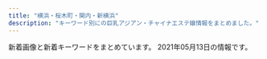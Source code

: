 ```yaml
---
title: "横浜・桜木町・関内・新横浜"
description: "キーワード別にの巨乳アジアン・チャイナエステ嬢情報をまとめました。"
---
```


新着画像と新着キーワードをまとめています。
2021年05月13日の情報です。

<DmmAffiliateIns />
<KeywordTable
  shops={
    [
    {
        "name": "\u68ee\u82d1",
        "keywords": {
            "83": 6,
            "D": 24,
            "87": 6,
            "85": 6,
            "86": 6
        },
        "img_links": [
            "http://morien.este.work/2/uploadimg/1613996342.jpg",
            "http://morien.este.work/2/uploadimg/1577672563.jpg",
            "http://morien.este.work/2/uploadimg/1594704743.jpg",
            "http://morien.este.work/top.jpg",
            "http://morien.este.work/mens-esthe.png",
            "http://morien.este.work/2/uploadimg/1574764277.jpg"
        ],
        "station": "\u53cd\u753a\u99c5",
        "url": "http://morien.este.work/"
    },
    {
        "url": "http://raimu.ests.jp/",
        "name": "\u6765\u5922\uff5e\u30e9\u30a4\u30e0\uff5e",
        "keywords": {},
        "img_links": [],
        "station": "JR\u6771\u795e\u5948\u5ddd\u99c5\u897f\u53e3"
    },
    {
        "img_links": [
            "http://babyheart.info/staffPhoto/s20210506144322.jpg",
            "http://babyheart.info/staffPhoto/b20201102165304.jpg",
            "http://babyheart.info/staffPhoto/s20201102165737.jpg",
            "http://babyheart.info/images/returnBtn.png",
            "http://babyheart.info/js/sliderLine/slide_next.png",
            "http://babyheart.info/staffPhoto/b20201102165737.jpg",
            "http://babyheart.info/uploadfiles/Image/campaignBabyheartInfo.jpg",
            "http://babyheart.info/staffPhoto/b20210209231643.jpg",
            "http://babyheart.info/staffPhoto/s20201102132433.jpg",
            "http://babyheart.info/staffPhoto/b20201113143808.jpg",
            "http://babyheart.info/staffPhoto/s20210504141830.jpg",
            "http://babyheart.info/staffPhoto/b20210503161428.jpg",
            "http://babyheart.info/staffPhoto/s20201113143406.jpg",
            "http://babyheart.info/images/slider1/03.jpg",
            "http://babyheart.info/images/slider1/02.jpg",
            "http://babyheart.info/staffPhoto/s20201102210807.jpg",
            "http://babyheart.info/staffPhoto/s20210209231643.jpg",
            "http://babyheart.info/staffPhoto/b20210506144322.jpg",
            "http://babyheart.info/staffPhoto/b20201113143406.jpg",
            "http://babyheart.info/staffPhoto/b20201102132433.jpg",
            "http://babyheart.info/staffPhoto/b20201102210807.jpg",
            "http://babyheart.info/staffPhoto/s20210503161428.jpg",
            "http://babyheart.info/staffPhoto/s20201113143808.jpg",
            "http://babyheart.info/staffPhoto/b20210504141830.jpg",
            "http://babyheart.info/staffPhoto/s20201102165304.jpg",
            "http://babyheart.info/images/mobile.jpg",
            "http://babyheart.info/images/gallery1.jpg",
            "http://babyheart.info/js/sliderLine/slide_prev.png"
        ],
        "station": "JR\u95a2\u5185\u99c5\u5357\u53e3",
        "name": "Baby Heart \uff5e\u30d9\u30a4\u30d3\u30fc\u30cf\u30fc\u30c8\uff5e",
        "keywords": {
            "E": 1,
            "C": 3,
            "96": 1,
            "99": 1,
            "85": 1,
            "80": 1,
            "86": 3,
            "88": 1,
            "D": 2,
            "\u30bb\u30af\u30b7\u30fc": 1
        },
        "url": "http://babyheart.info/"
    },
    {
        "url": "http://iyasibest.com/",
        "name": "\u7652\u3057\u30d9\u30b9\u30c8",
        "station": "JR\u95a2\u5185\u99c5\u5357\u53e3",
        "img_links": [
            "http://iyasibest.com/images/store/o01.jpg",
            "http://iyasibest.com/staffPhoto/b20200306221420.jpg",
            "http://iyasibest.com/images/store/o05.jpg",
            "http://iyasibest.com/uploadfiles/images/campaignIyasibestCom1.png",
            "http://iyasibest.com/images/store/o06.jpg",
            "http://iyasibest.com/staffPhoto/b20200531120750.jpg",
            "http://iyasibest.com/images/store/o07.jpg",
            "http://iyasibest.com/staffPhoto/b20200310001745.jpg",
            "http://iyasibest.com/staffPhoto/b20200402041705.jpg",
            "http://iyasibest.com/staffPhoto/b20200228201258.jpg",
            "http://iyasibest.com/images/store/01.jpg",
            "http://iyasibest.com/images/returnBtn.png",
            "http://iyasibest.com/staffPhoto/b20201102190836.jpg",
            "http://iyasibest.com/images/store/o11.jpg",
            "http://iyasibest.com/staffPhoto/b20210121203305.jpg",
            "http://iyasibest.com/uploadfiles/images/campaignIyasibestCom2.png",
            "http://iyasibest.com/staffPhoto/b20210503153528.jpg",
            "http://iyasibest.com/images/store/o08.jpg",
            "http://iyasibest.com/staffPhoto/b20200711165223.jpg",
            "http://iyasibest.com/images/store/o09.jpg",
            "http://iyasibest.com/images/store/o10.jpg",
            "http://iyasibest.com/staffPhoto/b20200911161049.jpg",
            "http://iyasibest.com/images/store/o02.jpg",
            "http://iyasibest.com/images/store/03.jpg",
            "http://iyasibest.com/images/store/o04.jpg",
            "http://iyasibest.com/images/store/02.jpg",
            "http://iyasibest.com/staffPhoto/b20210209224424.jpg",
            "http://iyasibest.com/images/store/o03.jpg"
        ],
        "keywords": {
            "\u30bb\u30af\u30b7\u30fc": 4,
            "98": 1,
            "87": 1,
            "E": 1,
            "97": 1,
            "86": 2,
            "88": 2,
            "D": 2,
            "85": 2,
            "C": 5,
            "82": 1
        }
    },
    {
        "url": "http://ciliasa.xyz/",
        "station": "JR\u6771\u795e\u5948\u5ddd\u99c5\u897f\u53e3",
        "keywords": {
            "94": 6,
            "88": 1,
            "F": 6,
            "84": 2,
            "C": 2,
            "D": 2
        },
        "img_links": [
            "http://ciliasa.xyz/uploads/200601/1-200601142629454.jpg",
            "http://ciliasa.xyz/picture/m-top004.jpg",
            "http://ciliasa.xyz/picture/cam-01.jpg",
            "http://ciliasa.xyz/uploads/200601/1-200601142F5435.jpg",
            "http://ciliasa.xyz/picture/m-top003.jpg",
            "http://ciliasa.xyz/uploads/210428/1-21042PZJ2611.jpg",
            "http://ciliasa.xyz/uploads/210428/1-21042PZI2S2.jpg",
            "http://ciliasa.xyz/uploads/210412/1-210412123IR91.jpg",
            "http://ciliasa.xyz/picture/m-head01.jpg",
            "http://ciliasa.xyz/uploads/200601/1-200601142P4643.jpg",
            "http://ciliasa.xyz/picture/call.png",
            "http://ciliasa.xyz/uploads/210419/1-21041914393I38.jpg",
            "http://ciliasa.xyz/uploads/210421/1-210421124F4292.jpg",
            "http://ciliasa.xyz/uploads/210403/1-210403133233553.jpg",
            "http://ciliasa.xyz/picture/foot01.jpg",
            "http://ciliasa.xyz/uploads/200601/1-200601142K43F.jpg",
            "http://ciliasa.xyz/uploads/200601/1-200601142639540.jpg",
            "http://ciliasa.xyz/uploads/200601/1-200601142G5438.jpg",
            "http://ciliasa.xyz/uploads/210421/1-210421124A3613.jpg",
            "http://ciliasa.xyz/uploads/210409/1-2104091K430457.jpg",
            "http://ciliasa.xyz/uploads/210419/1-210419143Z0E2.jpg",
            "http://ciliasa.xyz/uploads/210409/1-2104091K441949.jpg",
            "http://ciliasa.xyz/uploads/210412/1-210412105G2462.jpg",
            "http://ciliasa.xyz/uploads/210403/1-21040313321G04.jpg",
            "http://ciliasa.xyz/uploads/210505/1-2105050Z61M31.jpg",
            "http://ciliasa.xyz/uploads/210505/1-2105050Z6455C.jpg"
        ],
        "name": "\u307f\u3055\u304d"
    },
    {
        "url": "http://www.muse.mensest.com/",
        "keywords": {
            "D": 24,
            "86": 6,
            "87": 24,
            "C": 6
        },
        "img_links": [
            "http://www.muse.mensest.com/images/sp_tit_new.png",
            "http://www.muse.mensest.com/images/maining.jpg",
            "http://www.muse.mensest.com/images/sp_top.jpg",
            "http://www.muse.mensest.com/files/004.jpg",
            "http://www.muse.mensest.com/files/005.jpg",
            "http://www.muse.mensest.com/photo_news/upimg/32287607e6deea8b73_1.jpg",
            "http://www.muse.mensest.com/images/img_tel.png",
            "http://www.muse.mensest.com/images/top.jpg",
            "http://www.muse.mensest.com/images/sp_tit_therapist.png",
            "http://www.muse.mensest.com/images/tit_new.png",
            "http://www.muse.mensest.com/files/003.jpg",
            "http://www.muse.mensest.com/photo_news/upimg/58411609358e5df90e_0.jpg",
            "http://www.muse.mensest.com/files/001.jpg",
            "http://www.muse.mensest.com/images/tit_therapist.png",
            "http://www.muse.mensest.com/files/002.jpg",
            "http://www.muse.mensest.com/photo_news/upimg/32287607e6deea8b73_0.jpg",
            "http://www.muse.mensest.com/photo_news/upimg/58411609358e5df90e_1.jpg"
        ],
        "name": "\u7f8e\u4eba\u9b5a",
        "station": "JR\u6771\u795e\u5948\u5ddd\u99c5\u897f\u53e3"
    },
    {
        "station": "JR\u95a2\u5185\u99c5\u5357\u53e3",
        "name": "\u5fc3\u7652 shinyu",
        "img_links": [
            "http://shinyu.iest.jp/images/top/top_01.jpg",
            "http://shinyu.iest.jp/images/top/top_08.png",
            "http://shinyu.iest.jp/images/page_top.png",
            "http://shinyu.iest.jp/images/staff_image/staf_05a.jpg",
            "http://shinyu.iest.jp/images/home/top.jpg",
            "http://shinyu.iest.jp/images/top/top_04.jpg",
            "http://shinyu.iest.jp/images/top/top_06.jpg",
            "http://shinyu.iest.jp/images/top/top_03.jpg",
            "http://shinyu.iest.jp/images/top/top_02.jpg",
            "http://shinyu.iest.jp/images/top/top_05.jpg"
        ],
        "keywords": {},
        "url": "http://shinyu.iest.jp/"
    },
    {
        "img_links": [
            "http://anela.iyasi.me/images/staff/sta_0z8.jpg",
            "http://anela.iyasi.me/images/staff_image/staff_d06.jpg",
            "http://anela.iyasi.me/images/staff_image/staff_d05.jpg",
            "http://anela.iyasi.me/images/home/index_03.jpg",
            "http://anela.iyasi.me/images/gallery/gallery_402.jpg",
            "http://anela.iyasi.me/images/staff_one/staff_one_top.jpg",
            "http://anela.iyasi.me/images/staff_one/staff_one_08.png",
            "http://anela.iyasi.me/images/gallery/gallery_403.jpg",
            "http://anela.iyasi.me/images/staff_one/staff_one_02.jpg",
            "http://anela.iyasi.me/images/top/top_03.jpg",
            "http://anela.iyasi.me/images/staff_image/staff_d02.jpg",
            "http://anela.iyasi.me/images/home/index_tel.jpg",
            "http://anela.iyasi.me/images/staff_image/staff_d03.jpg",
            "http://anela.iyasi.me/images/staff_one/staff_one_01.jpg",
            "http://anela.iyasi.me/images/staff/sta_06.jpg",
            "http://anela.iyasi.me/images/home/QR.png",
            "http://anela.iyasi.me/images/staff/staff_top.jpg",
            "http://anela.iyasi.me/images/staff_image/staff_d01.jpg",
            "http://anela.iyasi.me/images/top/top_06.jpg",
            "http://anela.iyasi.me/images/system/syatem_302.jpg",
            "http://anela.iyasi.me/images/staff/sta_0z12.jpg",
            "http://anela.iyasi.me/images/top/top_08.png",
            "http://anela.iyasi.me/images/staff_one/staff_one_07.png",
            "http://anela.iyasi.me/images/staff/sta_021.jpg",
            "http://anela.iyasi.me/images/staff/sta_0z2.jpg",
            "http://anela.iyasi.me/images/staff_one/staff_one_03.jpg",
            "http://anela.iyasi.me/images/gallery/gallery_top.jpg",
            "http://anela.iyasi.me/images/gallery/gallery_102.jpg",
            "http://anela.iyasi.me/images/staff/sta_0z9.jpg",
            "http://anela.iyasi.me/images/home/index_page_top.jpg",
            "http://anela.iyasi.me/images/gallery/gallery_101.jpg",
            "http://anela.iyasi.me/images/staff/sta_03.jpg",
            "http://anela.iyasi.me/images/top/top_04.jpg",
            "http://anela.iyasi.me/images/staff/sta_010.jpg",
            "http://anela.iyasi.me/images/staff/sta_01.jpg",
            "http://anela.iyasi.me/images/top/top_05.jpg",
            "http://anela.iyasi.me/images/home/index_qup.jpg",
            "http://anela.iyasi.me/images/gallery/gallery_01.jpg",
            "http://anela.iyasi.me/images/gallery/gallery_104.jpg",
            "http://anela.iyasi.me/images/staff_one/staff_one_04.jpg",
            "http://anela.iyasi.me/images/staff_image/staff_d04.jpg",
            "http://anela.iyasi.me/images/system/syatem_303.jpg",
            "http://anela.iyasi.me/images/gallery/gallery_103.jpg",
            "http://anela.iyasi.me/images/top/top_01.jpg",
            "http://anela.iyasi.me/images/home/top_qp.jpg",
            "http://anela.iyasi.me/images/staff/sta_04.jpg",
            "http://anela.iyasi.me/images/staff/sta_0z10.jpg",
            "http://anela.iyasi.me/images/staff/sta_023.jpg",
            "http://anela.iyasi.me/images/gallery/gallery_401.jpg",
            "http://anela.iyasi.me/images/gallery/gallery_404.jpg",
            "http://anela.iyasi.me/images/system/syatem_301.jpg",
            "http://anela.iyasi.me/images/home/index_04.jpg",
            "http://anela.iyasi.me/images/staff_one/staff_one_05.jpg",
            "http://anela.iyasi.me/images/top/top_02.jpg"
        ],
        "station": "JR\u95a2\u5185\u99c5\u5357\u53e3",
        "keywords": {},
        "name": "\u30a2\u30cd\u30e9",
        "url": "http://anela.iyasi.me/"
    },
    {
        "keywords": {},
        "station": "JR\u95a2\u5185\u99c5\u5357\u53e3",
        "name": "\u8056\u697d\u5712",
        "url": "http://seirakuen.est.cm/",
        "img_links": []
    },
    {
        "img_links": [
            "http://www.gekabijin.esjprk.com/files/002-02.jpg",
            "http://www.gekabijin.esjprk.com/files/004-02.jpg",
            "http://www.gekabijin.esjprk.com/img/ttl_news.png",
            "http://www.gekabijin.esjprk.com/files/001.jpg",
            "http://www.gekabijin.esjprk.com/files/009.jpg",
            "http://www.gekabijin.esjprk.com/files/001-02.jpg",
            "http://www.gekabijin.esjprk.com/files/009-02.jpg",
            "http://www.gekabijin.esjprk.com/files/008.jpg",
            "http://www.gekabijin.esjprk.com/img/pickup.jpg",
            "http://www.gekabijin.esjprk.com/img/btn_blog.png",
            "http://www.gekabijin.esjprk.com/img/tel.png",
            "http://www.gekabijin.esjprk.com/files/006-02.jpg",
            "http://www.gekabijin.esjprk.com/files/006.jpg",
            "http://www.gekabijin.esjprk.com/files/004.jpg",
            "http://www.gekabijin.esjprk.com/files/008-02.jpg",
            "http://www.gekabijin.esjprk.com/files/002.jpg",
            "http://www.gekabijin.esjprk.com/img/goback.jpg",
            "http://www.gekabijin.esjprk.com/img/btn_side_mobile.jpg",
            "http://www.gekabijin.esjprk.com/img/ttl_info.png"
        ],
        "name": "\u82b1\u9b41",
        "keywords": {
            "85": 2,
            "D": 6,
            "87": 6,
            "88": 2,
            "86": 2,
            "C": 20
        },
        "station": "JR\u6771\u795e\u5948\u5ddd\u99c5\u897f\u53e3",
        "url": "http://www.gekabijin.esjprk.com/"
    },
    {
        "name": "Rose Color\uff5e\u30ed\u30fc\u30ba\u30ab\u30e9\u30fc\uff5e",
        "img_links": [
            "http://www.rose-color.info/public/image/20210330/20210330112929_27404.jpg",
            "http://www.rose-color.info/img/gback.jpg",
            "http://www.rose-color.info/public/image/20210406/20210406185922_89679.png",
            "http://www.rose-color.info/public/image/20190922/20190922200505_21149.jpeg",
            "http://www.rose-color.info/public/image/20201130/20201130144441_16819.jpg",
            "http://www.rose-color.info/img/gtop.jpg",
            "http://www.rose-color.info/public/image/20210419/20210419131246_25130.jpg",
            "http://www.rose-color.info/public/image/20190509/20190509160519_55359.jpg",
            "http://www.rose-color.info/public/image/20210508/20210508141722_58466.jpg",
            "http://www.rose-color.info/public/image/20190509/20190509140925_63726.jpg",
            "http://www.rose-color.info/public/image/20200417/20200417025857_20118.png",
            "http://www.rose-color.info/public/image/20210419/20210419111655_62452.png",
            "http://www.rose-color.info/public/image/20190509/20190509145323_81608.jpg",
            "http://www.rose-color.info/public/image/20190509/20190509145858_80062.jpg",
            "http://www.rose-color.info/public/image/20190509/20190509151145_51237.jpg",
            "http://www.rose-color.info/public/image/20190509/20190509151815_26133.jpg",
            "http://www.rose-color.info/public/image/20190509/20190509140857_11715.jpg",
            "http://www.rose-color.info/public/image/20210126/20210126011220_75981.png",
            "http://www.rose-color.info/img/koko.png",
            "http://www.rose-color.info/public/image/20190509/20190509151712_73273.jpg",
            "http://www.rose-color.info/public/image/20190509/20190509150501_74550.jpg",
            "http://www.rose-color.info/public/image/20190509/20190509145904_79944.jpg",
            "http://www.rose-color.info/public/image/20201107/20201107123935_72522.png",
            "http://www.rose-color.info/public/image/20190517/20190517212453_15511.jpg",
            "http://www.rose-color.info/public/image/20210222/20210222102101_83200.png",
            "http://www.rose-color.info/public/image/20190517/20190517212433_70632.jpg",
            "http://www.rose-color.info/public/image/20190509/20190509145318_30201.jpg",
            "http://www.rose-color.info/img/link1.jpg",
            "http://www.rose-color.info/public/image/20190924/20190924151957_88257.jpg",
            "http://www.rose-color.info/public/image/20201020/20201020184710_30595.png",
            "http://www.rose-color.info/public/image/20190509/20190509150319_28745.jpg",
            "http://www.rose-color.info/public/image/20210503/20210503131617_34247.jpg",
            "http://www.rose-color.info/public/image/20190509/20190509140935_98972.jpg",
            "http://www.rose-color.info/public/image/20190922/20190922200457_51255.jpeg",
            "http://www.rose-color.info/public/image/20210204/20210204004224_97903.png",
            "http://www.rose-color.info/public/image/20190509/20190509140913_93259.jpg",
            "http://www.rose-color.info/public/image/20210427/20210427120505_60105.jpg",
            "http://www.rose-color.info/public/image/20210224/20210224003309_92092.jpg",
            "http://www.rose-color.info/public/image/20201210/20201210130347_71702.png",
            "http://www.rose-color.info/img/link2.jpg",
            "http://www.rose-color.info/public/image/20210422/20210422163400_91224.jpg",
            "http://www.rose-color.info/public/image/20191025/20191025151602_11534.jpg",
            "http://www.rose-color.info/img/sys.jpg",
            "http://www.rose-color.info/public/image/20201009/20201009005900_97376.jpg"
        ],
        "url": "http://www.rose-color.info/",
        "station": "JR\u65b0\u6a2a\u6d5c\u99c5\u5317\u53e3",
        "keywords": {
            "F": 3,
            "87": 30,
            "D": 24,
            "85": 19,
            "C": 62,
            "89": 3,
            "86": 43,
            "E": 6
        }
    },
    {
        "station": "JR\u95a2\u5185\u99c5\u5357\u53e3",
        "img_links": [
            "http://es-kannai.link/wp-content/uploads/2021/04/IMG_5650-250x376.jpg",
            "http://es-kannai.link/wp-content/uploads/2021/04/IMG_5651.jpg",
            "http://es-kannai.link/wp-content/themes/template-salon2/images/newface-ttl.jpg",
            "http://es-kannai.link/wp-content/uploads/2021/04/IMG_5650.jpg",
            "http://es-kannai.link/wp-content/uploads/2021/04/IMG_5653-250x376.jpg",
            "http://es-kannai.link/wp-content/uploads/2016/12/vv.jpg",
            "http://es-kannai.link/wp-content/uploads/2016/12/aaaa.jpg",
            "http://es-kannai.link/wp-content/themes/template-salon2/images/campaign-bnr.png",
            "http://es-kannai.link/wp-content/uploads/2016/12/v.jpg",
            "http://es-kannai.link/wp-content/uploads/2021/04/IMG_5649-250x376.jpg",
            "http://es-kannai.link/wp-content/uploads/2016/12/dd.png",
            "http://es-kannai.link/wp-content/uploads/2021/04/IMG_5651-400x600.jpg",
            "http://es-kannai.link/wp-content/uploads/2016/12/vvv.png",
            "http://es-kannai.link/wp-content/themes/template-salon2/images/info.png",
            "http://es-kannai.link/wp-content/uploads/2021/04/IMG_5651-250x376.jpg",
            "http://es-kannai.link/wp-content/uploads/2016/12/a.jpg",
            "http://es-kannai.link/wp-content/uploads/2016/12/aaa.jpg",
            "http://es-kannai.link/wp-content/themes/template-salon2/images/m-info.png",
            "http://es-kannai.link/wp-content/uploads/2021/04/IMG_5649-400x600.jpg",
            "http://es-kannai.link/wp-content/uploads/2016/12/aa.jpg",
            "http://es-kannai.link/wp-content/uploads/2021/04/IMG_5652-250x376.jpg",
            "http://es-kannai.link/wp-content/uploads/2016/12/d.png",
            "http://es-kannai.link/wp-content/uploads/2021/04/IMG_5653.jpg",
            "http://es-kannai.link/wp-content/uploads/2021/04/IMG_5650-400x600.jpg",
            "http://es-kannai.link/wp-content/uploads/2021/04/IMG_5652-400x600.jpg",
            "http://es-kannai.link/wp-content/uploads/2021/04/IMG_5652.jpg",
            "http://es-kannai.link/wp-content/themes/template-salon2/images/news-ttl.jpg",
            "http://es-kannai.link/wp-content/themes/template-salon2/images/main-img.jpg",
            "http://es-kannai.link/wp-content/uploads/2021/04/IMG_5653-400x600.jpg",
            "http://cdn.dino-es.com/images/logo/200x40DinoEs.png",
            "http://es-kannai.link/wp-content/uploads/2016/12/vvvv.png",
            "http://es-kannai.link/wp-content/uploads/2021/04/IMG_5649.jpg"
        ],
        "keywords": {},
        "url": "http://es-kannai.link",
        "name": "Venus"
    },
    {
        "name": "\u82b1\u306e\u5929\u4f7f",
        "station": "JR\u4e2d\u5c71\u99c5\u5317\u53e3",
        "img_links": [
            "http://viyuiop.xyz/uploads/210512/1-210512124613W6.jpg",
            "http://viyuiop.xyz/static/picture/head.jpg",
            "http://viyuiop.xyz/static/picture/topimg1.jpg",
            "http://viyuiop.xyz/uploads/210506/1-210506091Q9491.jpg",
            "http://viyuiop.xyz/uploads/210430/1-2104301KKM53.jpg",
            "http://viyuiop.xyz/static/picture/topimg2.jpg",
            "http://viyuiop.xyz/uploads/210430/1-2104301531225L.jpg",
            "http://viyuiop.xyz/uploads/210430/1-210430153051255.jpg",
            "http://viyuiop.xyz/static/picture/campaign_ani.jpg",
            "http://viyuiop.xyz/uploads/210506/1-2105060Z601642.jpg",
            "http://viyuiop.xyz/uploads/210430/1-21043015301GC.jpg",
            "http://viyuiop.xyz/static/picture/foot.png",
            "http://viyuiop.xyz/static/picture/ttl_staff.png"
        ],
        "keywords": {},
        "url": "http://viyuiop.xyz/"
    },
    {
        "img_links": [
            "http://www.shanshan.mensest.com/images/m6.jpg",
            "http://www.shanshan.mensest.com/files/002.jpg",
            "http://www.shanshan.mensest.com/images/slider-img001.jpg",
            "http://www.shanshan.mensest.com/images/m2.jpg",
            "http://www.shanshan.mensest.com/images/m4.jpg",
            "http://www.shanshan.mensest.com/files/004.jpg",
            "http://www.shanshan.mensest.com/files/006.jpg",
            "http://www.shanshan.mensest.com/images/s_pickup.png",
            "http://www.shanshan.mensest.com/images/s_top_therapist.png",
            "http://www.shanshan.mensest.com/images/m1.jpg",
            "http://www.shanshan.mensest.com/files/003.jpg",
            "http://www.shanshan.mensest.com/images/slider-img002.jpg",
            "http://www.shanshan.mensest.com/files/001.jpg",
            "http://www.shanshan.mensest.com/files/005.jpg",
            "http://www.shanshan.mensest.com/images/m3.jpg",
            "http://www.shanshan.mensest.com/images/s_message.png",
            "http://www.shanshan.mensest.com/images/s_news.png"
        ],
        "station": "JR\u95a2\u5185\u99c5\u5357\u53e3",
        "name": "\u9999\u9999 -\u30b7\u30e3\u30f3\u30b7\u30e3\u30f3-",
        "url": "http://www.shanshan.mensest.com/",
        "keywords": {
            "87": 32,
            "D": 48,
            "88": 8,
            "86": 8
        }
    },
    {
        "name": "\u512a\u96c5\uff5e\u3086\u3046\u304c\uff5e",
        "station": "JR\u4e2d\u5c71\u99c5",
        "url": "http://yuga.estx.net/",
        "keywords": {},
        "img_links": [
            "http://yuga.estx.net/images/main_12.jpg",
            "http://yuga.estx.net/staff/1/1.jpg",
            "http://yuga.estx.net/staff/4/1.jpg",
            "http://yuga.estx.net/images/main_07.jpg",
            "http://yuga.estx.net/images/staff_12.jpg",
            "http://yuga.estx.net/staff/2/1.jpg",
            "http://yuga.estx.net/images/main_19.jpg",
            "http://yuga.estx.net/images/main_09.jpg",
            "http://yuga.estx.net/images/main_11.jpg",
            "http://yuga.estx.net/images/staff_16.jpg",
            "http://yuga.estx.net/images/main_08.jpg",
            "http://yuga.estx.net/images/main_05.jpg",
            "http://yuga.estx.net/images/main_16.jpg",
            "http://yuga.estx.net/images/main_13.jpg",
            "http://yuga.estx.net/images/noimage.jpg",
            "http://yuga.estx.net/images/main_03.jpg",
            "http://yuga.estx.net/images/main_06.jpg",
            "http://yuga.estx.net/images/main_15.jpg",
            "http://yuga.estx.net/images/main_14.jpg",
            "http://yuga.estx.net/staff/3/1.jpg",
            "http://yuga.estx.net/images/main_10.jpg",
            "http://yuga.estx.net/images/info_12.jpg"
        ]
    },
    {
        "keywords": {},
        "name": "St.Playa \uff5e\u8056\u30d7\u30e9\u30e4\uff5e",
        "station": "JR\u95a2\u5185\u99c5\u5317\u53e3",
        "url": "http://www.playa.work/",
        "img_links": [
            "http://www.playa.work/images/int2.png",
            "http://www.playa.work/images/interior_t.jpg",
            "http://www.playa.work/img/koko1.jpg",
            "http://www.playa.work/images/b2.jpg",
            "http://www.playa.work/img/risa1.jpg",
            "http://www.playa.work/images/ta.jpg",
            "http://www.playa.work/images/1.jpg",
            "http://www.playa.work/images/main_footer.jpg",
            "http://www.playa.work/images/head.jpg",
            "http://www.playa.work/images/5.jpg",
            "http://www.playa.work/images/b3.jpg",
            "http://www.playa.work/images/3.jpg",
            "http://www.playa.work/images/mobile.jpg",
            "http://www.playa.work/images/4.jpg",
            "http://www.playa.work/images/b1.jpg",
            "http://www.playa.work/img/yuri1.jpg",
            "http://www.playa.work/images/staff_t.jpg",
            "http://www.playa.work/images/6.jpg",
            "http://www.playa.work/images/2.jpg",
            "http://www.playa.work/images/main_top.jpg",
            "http://www.playa.work/images/s1.png",
            "http://www.playa.work/img/rumi1.jpg",
            "http://www.playa.work/images/int1.png",
            "http://www.playa.work/img/nana1.jpg",
            "http://www.playa.work/img/emi1.jpg",
            "http://www.playa.work/images/news.png"
        ]
    },
    {
        "station": "JR\u5927\u53e3\u99c5\u6771\u53e3",
        "keywords": {},
        "img_links": [
            "http://www.oguti.work/images/rec2.jpg",
            "http://www.oguti.work/images/3.jpg",
            "http://www.oguti.work/images/4.jpg",
            "http://www.oguti.work/staff/yuna.jpg",
            "http://www.oguti.work/images/interior_t.jpg",
            "http://www.oguti.work/images/s1.png",
            "http://www.oguti.work/images/1.jpg",
            "http://www.oguti.work/images/int1.jpg",
            "http://www.oguti.work/images/int2.jpg",
            "http://www.oguti.work/images/sys.jpg",
            "http://www.oguti.work/staff/miki.jpg",
            "http://www.oguti.work/img/yuna2.jpg",
            "http://www.oguti.work/img/yuna1.jpg",
            "http://www.oguti.work/img/miki1.jpg",
            "http://www.oguti.work/images/head.jpg",
            "http://www.oguti.work/img/miki2.jpg",
            "http://www.oguti.work/images/staff_t.jpg",
            "http://www.oguti.work/images/2.jpg",
            "http://www.oguti.work/staff/kaori.jpg",
            "http://www.oguti.work/img/kaori1.jpg",
            "http://www.oguti.work/images/news.jpg",
            "http://www.oguti.work/staff/rie.jpg",
            "http://www.oguti.work/images/rec1.jpg",
            "http://www.oguti.work/images/tg.jpg",
            "http://www.oguti.work/images/ac1.jpg",
            "http://www.oguti.work/img/rie1.jpg"
        ],
        "url": "http://www.oguti.work/",
        "name": "\u7d50"
    },
    {
        "img_links": [
            "https://dear.xyz.mn/photos/sites/33/2021/01/2021010915471930.jpeg",
            "https://dear.xyz.mn/photos/sites/33/2021/02/2021022716421267.jpeg",
            "https://dear.xyz.mn/images/ac02.jpg",
            "https://dear.xyz.mn/photos/sites/33/2020/11/2020110413285923.jpeg",
            "https://dear.xyz.mn/images/top.png",
            "https://dear.xyz.mn/photos/sites/33/2020/12/2020122818210498.jpeg",
            "https://dear.xyz.mn/images/sp_top.jpg",
            "https://dear.xyz.mn/photos/sites/33/2021/04/2021042614132612.jpeg",
            "https://dear.xyz.mn/photos/sites/33/2021/02/2021022614331675.jpeg",
            "https://dear.xyz.mn/photos/sites/33/2021/03/2021032514544543.jpeg",
            "https://dear.xyz.mn/photos/sites/33/2021/04/2021041421095424.jpeg",
            "https://dear.xyz.mn/photos/sites/33/2020/12/2020120212565938.jpeg",
            "https://dear.xyz.mn/photos/sites/33/2021/01/2021011914494134.jpeg",
            "https://dear.xyz.mn/photos/sites/33/2021/05/2021051320370822.jpeg",
            "https://dear.xyz.mn/photos/sites/33/2021/04/2021042914583373.jpeg",
            "https://dear.xyz.mn/photos/sites/33/2020/11/2020111223000369.jpeg",
            "https://dear.xyz.mn/images/ac05.jpg",
            "https://dear.xyz.mn/images/ac04.jpg",
            "https://dear.xyz.mn/images/ac01.jpg"
        ],
        "station": "JR\u95a2\u5185\u99c5\u5317\u53e3",
        "name": "Dear",
        "keywords": {
            "86": 48,
            "87": 24,
            "C": 49,
            "85": 6,
            "D": 42
        },
        "url": "https://dear.xyz.mn/"
    },
    {
        "name": "\u30d4\u30f3\u30af",
        "img_links": [
            "http://pink.msa.jp/images/staff_bj1.png",
            "http://pink.msa.jp/images/staff_02.jpg",
            "http://pink.msa.jp/images/1.jpg",
            "http://pink.msa.jp/images/ser1.jpg",
            "http://pink.msa.jp/images/staff_04.jpg",
            "http://pink.msa.jp/layer/images/top.jpg",
            "http://pink.msa.jp/images/ser3.jpg",
            "http://pink.msa.jp/images/top1.jpg",
            "http://pink.msa.jp/images/s_service.png",
            "http://pink.msa.jp/layer/images/top/top_05.jpg",
            "http://pink.msa.jp/images/staff_bj4.png",
            "http://pink.msa.jp/images/staff_03.jpg",
            "http://pink.msa.jp/images/s_info.png",
            "http://pink.msa.jp/images/staff_07.jpg",
            "http://pink.msa.jp/layer/images/top/top_01.jpg",
            "http://pink.msa.jp/layer/images/top/top_02.jpg",
            "http://pink.msa.jp/images/info.png",
            "http://pink.msa.jp/layer/images/top/top_08.png",
            "http://pink.msa.jp/layer/images/top/top_03.jpg",
            "http://pink.msa.jp/images/ser4.jpg",
            "http://pink.msa.jp/images/staff_06.jpg",
            "http://pink.msa.jp/layer/images/top/top_04.jpg",
            "http://pink.msa.jp/images/top2.jpg",
            "http://pink.msa.jp/images/staff_08.jpg",
            "http://pink.msa.jp/images/ser2.jpg",
            "http://pink.msa.jp/layer/images/top/top_06.jpg",
            "http://pink.msa.jp/images/wenzi-staff.png"
        ],
        "keywords": {
            "83": 3,
            "84": 3,
            "85": 6,
            "86": 6
        },
        "station": "JR\u95a2\u5185\u99c5\u5357\u53e3",
        "url": "http://pink.msa.jp/"
    },
    {
        "keywords": {
            "C": 4,
            "E": 2,
            "87": 2,
            "G": 2,
            "83": 2,
            "\u80f8": 2,
            "\u30bb\u30af\u30b7\u30fc": 2,
            "98": 2,
            "\u30c0\u30a4\u30ca\u30de\u30a4\u30c8": 2,
            "86": 6,
            "84": 2
        },
        "name": "\u53e4\u7530",
        "station": "JR\u95a2\u5185\u99c5\u5317\u53e3",
        "img_links": [
            "http://madonna.esnavi.work/2/uploadimg/1620706918.jpg",
            "http://madonna.esnavi.work/s_news.jpg",
            "http://madonna.esnavi.work/info.jpg",
            "http://madonna.esnavi.work/service1.jpg",
            "http://madonna.esnavi.work/2/uploadimg/1587726066.jpg",
            "http://madonna.esnavi.work/service4.jpg",
            "http://madonna.esnavi.work/2/uploadimg/1586429606.jpg",
            "http://madonna.esnavi.work/service3.jpg",
            "http://madonna.esnavi.work/2/uploadimg/1586429552.jpg",
            "http://madonna.esnavi.work/s_staff.png",
            "http://madonna.esnavi.work/2/uploadimg/1586429676.jpg",
            "http://madonna.esnavi.work/line.png",
            "http://madonna.esnavi.work/service2.jpg",
            "http://madonna.esnavi.work/nbj3.jpg",
            "http://madonna.esnavi.work/7.jpg",
            "http://madonna.esnavi.work/top.png",
            "http://madonna.esnavi.work/tel.jpg",
            "http://madonna.esnavi.work/acc.jpg",
            "http://madonna.esnavi.work/s_pick.jpg",
            "http://madonna.esnavi.work/2/uploadimg/1589374736.jpg",
            "http://madonna.esnavi.work/2/uploadimg/1586429633.jpg"
        ],
        "url": "http://madonna.esnavi.work/"
    },
    {
        "name": "SRP",
        "keywords": {
            "C": 71,
            "87": 18,
            "86": 43,
            "83": 6,
            "85": 31,
            "84": 12,
            "D": 30
        },
        "img_links": [
            "http://www.shine-es.info/public/image/20180426/20180426161222_54119.jpg",
            "http://www.shine-es.info/img/top/pic-1.jpg",
            "http://www.shine-es.info/public/image/20201020/20201020190438_86333.png",
            "http://www.shine-es.info/public/image/20210419/20210419132609_96915.jpg",
            "http://www.shine-es.info/public/image/20180524/20180524214610_38863.jpeg",
            "http://www.shine-es.info/public/image/20191009/20191009171328_21361.jpg",
            "http://www.shine-es.info/img/top/nav_04.jpg",
            "http://www.shine-es.info/public/image/20210422/20210422163954_89790.jpg",
            "http://www.shine-es.info/public/image/20180426/20180426160348_68419.jpg",
            "http://www.shine-es.info/img/top/pic-1.png",
            "http://www.shine-es.info/public/image/20180524/20180524214431_17082.jpg",
            "http://www.shine-es.info/public/image/20191007/20191007000800_55460.png",
            "http://www.shine-es.info/img/top/pic-3.jpg",
            "http://www.shine-es.info/public/image/20191007/20191007000751_26360.jpg",
            "http://www.shine-es.info/public/image/20180514/20180514161320_29646.jpg",
            "http://www.shine-es.info/img/top/mobile.jpg",
            "http://www.shine-es.info/public/image/20210419/20210419112401_56895.png",
            "http://www.shine-es.info/public/image/20210222/20210222103449_67865.png",
            "http://www.shine-es.info/public/image/20200505/20200505002649_53549.png",
            "http://www.shine-es.info/public/image/20180524/20180524214652_54672.jpeg",
            "http://www.shine-es.info/public/image/20210503/20210503132158_78451.jpg",
            "http://www.shine-es.info/public/image/20200901/20200901124912_14983.jpg",
            "http://www.shine-es.info/public/image/20180528/20180528013047_54119.jpg",
            "http://www.shine-es.info/img/top/pic-2.jpg",
            "http://www.shine-es.info/public/image/20190827/20190827011025_93525.jpg",
            "http://www.shine-es.info/img/top/nav_06.jpg",
            "http://www.shine-es.info/public/image/20201009/20201009012403_82863.jpg",
            "http://www.shine-es.info/img/top/koko.png",
            "http://www.shine-es.info/public/image/20210330/20210330113900_55694.jpg",
            "http://www.shine-es.info/public/image/20190617/20190617002029_84673.jpg",
            "http://www.shine-es.info/public/image/20191123/20191123005624_21397.jpg",
            "http://www.shine-es.info/public/image/20210126/20210126012525_25271.png",
            "http://www.shine-es.info/img/system/campaign3.png",
            "http://www.shine-es.info/public/image/20201130/20201130150442_88111.jpg",
            "http://www.shine-es.info/public/image/20180806/20180806021637_66262.jpeg",
            "http://www.shine-es.info/img/top/nav_09.jpg",
            "http://www.shine-es.info/public/image/20200225/20200225013302_28274.png",
            "http://www.shine-es.info/public/image/20180524/20180524214818_14591.jpeg",
            "http://www.shine-es.info/img/top/nav_05.jpg",
            "http://www.shine-es.info/public/image/20201107/20201107124509_92438.png",
            "http://www.shine-es.info/public/image/20210224/20210224004055_63018.jpg",
            "http://www.shine-es.info/public/image/20190617/20190617002036_61596.jpg",
            "http://www.shine-es.info/public/image/20200901/20200901125021_47269.jpg",
            "http://www.shine-es.info/public/image/20180524/20180524214747_75881.jpeg",
            "http://www.shine-es.info/public/image/20210427/20210427125244_68255.jpg",
            "http://www.shine-es.info/public/image/20180806/20180806021646_71312.jpeg",
            "http://www.shine-es.info/public/image/20210204/20210204005557_55265.png",
            "http://www.shine-es.info/public/image/20191129/20191129184548_44783.jpg",
            "http://www.shine-es.info/public/image/20191009/20191009171341_70954.jpg",
            "http://www.shine-es.info/public/image/20180426/20180426160618_24358.jpg",
            "http://www.shine-es.info/public/image/20210508/20210508142929_74258.jpg",
            "http://www.shine-es.info/public/image/20200120/20200120014129_44289.jpg",
            "http://www.shine-es.info/public/image/20200816/20200816001546_39857.jpg",
            "http://www.shine-es.info/public/image/20181128/20181128190142_51228.jpeg",
            "http://www.shine-es.info/public/image/20191123/20191123005615_48887.jpg",
            "http://www.shine-es.info/public/image/20201210/20201210131428_47249.png",
            "http://www.shine-es.info/img/top/nav_03.jpg",
            "http://www.shine-es.info/img/top/nav_07.jpg"
        ],
        "url": "http://www.shine-es.info/",
        "station": "JR\u65b0\u6a2a\u6d5c\u99c5\u5317\u53e3"
    },
    {
        "name": "\u697d\u3005\u30f4\u30a3\u30fc\u30ca\u30b9",
        "station": "JR\u6771\u795e\u5948\u5ddd\u99c5",
        "url": "http://www.rakuraku-venus.xyz/",
        "img_links": [
            "http://www.rakuraku-venus.xyz/images/staff/11/minami2.jpg",
            "http://www.rakuraku-venus.xyz/images/index-kai_07.jpg",
            "http://www.rakuraku-venus.xyz/images/staff/11/ai.jpg",
            "http://www.rakuraku-venus.xyz/images/index-kai_08.jpg",
            "http://www.rakuraku-venus.xyz/images/shop/h3.jpg",
            "http://www.rakuraku-venus.xyz/images/index-kai_16.jpg",
            "http://www.rakuraku-venus.xyz/images/index-kai_05.jpg",
            "http://www.rakuraku-venus.xyz/images/shop/h2.jpg",
            "http://www.rakuraku-venus.xyz/images/index-kai_03.jpg",
            "http://www.rakuraku-venus.xyz/images/index-kai_13.jpg",
            "http://www.rakuraku-venus.xyz/images/shop/r1.jpg",
            "http://www.rakuraku-venus.xyz/images/index-kai_13a.jpg",
            "http://www.rakuraku-venus.xyz/images/nav/lanmu-acc.jpg",
            "http://www.rakuraku-venus.xyz/images/lan-t/images/lan-t_01.jpg",
            "http://www.rakuraku-venus.xyz/images/light_img.jpg",
            "http://www.rakuraku-venus.xyz/images/staff/11/koko.jpg",
            "http://www.rakuraku-venus.xyz/images/shop/h4.jpg",
            "http://www.rakuraku-venus.xyz/images/nav/lanmu-sys.jpg",
            "http://www.rakuraku-venus.xyz/images/index-f.jpg",
            "http://www.rakuraku-venus.xyz/images/staff/10/1.jpg",
            "http://www.rakuraku-venus.xyz/psd/off.jpg",
            "http://www.rakuraku-venus.xyz/images/nav/lanmu-job.jpg",
            "http://www.rakuraku-venus.xyz/images/staff/11/rika.png",
            "http://www.rakuraku-venus.xyz/images/nav/lanmu-staff.jpg"
        ],
        "keywords": {}
    },
    {
        "name": "Call me",
        "station": "JR\u6771\u795e\u5948\u5ddd\u99c5\u897f\u53e3",
        "url": "https://callme.iest.info/",
        "keywords": {
            "C": 13,
            "85": 8,
            "86": 12,
            "D": 20
        },
        "img_links": [
            "https://callme.iest.info/photos/sites/65/2021/04/2021042606230337.jpg",
            "https://callme.iest.info/photos/sites/65/2021/04/2021042607581198.jpg",
            "https://callme.iest.info/photos/sites/65/2021/05/2021050409224240.jpg",
            "https://callme.iest.info/photos/sites/65/2021/04/2021042606235324.jpg",
            "https://callme.iest.info/images/sp_top.jpg",
            "https://callme.iest.info/photos/sites/65/2021/04/2021042606232836.jpg"
        ]
    },
    {
        "url": "http://re-lax.work/",
        "keywords": {},
        "station": "JR\u95a2\u5185\u99c5\u5317\u53e3",
        "img_links": [
            "http://re-lax.work/images/time.jpg",
            "http://re-lax.work/images/tg.jpg",
            "http://re-lax.work/images/sys1.jpg",
            "http://re-lax.work/images/menu/staff.png",
            "http://re-lax.work/images/tel.png",
            "http://re-lax.work/img/rara1.jpg",
            "http://re-lax.work/images/int2.jpg",
            "http://re-lax.work/staff/haruka.jpg",
            "http://re-lax.work/staff/yuki.jpg",
            "http://re-lax.work/images/interior_t.jpg",
            "http://re-lax.work/images/staff_t.jpg",
            "http://re-lax.work/images/up.jpg",
            "http://re-lax.work/images/news.jpg",
            "http://re-lax.work/images/sys3.jpg",
            "http://re-lax.work/img/haruka1.jpg",
            "http://re-lax.work/images/sys2.jpg",
            "http://re-lax.work/images/int1.jpg",
            "http://re-lax.work/images/menu/interior.png",
            "http://re-lax.work/img/yuki1.jpg",
            "http://re-lax.work/staff/rara.jpg",
            "http://re-lax.work/images/menu/top.png",
            "http://re-lax.work/images/rec.jpg"
        ],
        "name": "\u30b3\u30b3\u30ca\u30c3\u30c4"
    },
    {
        "keywords": {
            "D": 1,
            "90": 1,
            "92": 2,
            "E": 2
        },
        "name": "Naomi",
        "url": "http://naomi.estheya.com/",
        "station": "JR\u6771\u795e\u5948\u5ddd\u99c5\u897f\u53e3",
        "img_links": [
            "http://naomi.estheya.com/css/m-top04.jpg",
            "http://naomi.estheya.com/images/call.png",
            "http://naomi.estheya.com/css/cam01.jpg",
            "http://naomi.estheya.com/css/staff/staff03.jpg",
            "http://naomi.estheya.com/css/staff/staff02.jpg",
            "http://naomi.estheya.com/css/staff/staff01.jpg",
            "http://naomi.estheya.com/css/m-head01.jpg"
        ]
    },
    {
        "keywords": {
            "D": 45,
            "86": 15,
            "85": 3,
            "C": 40,
            "87": 36
        },
        "url": "http://www.relax-colorful.com/",
        "img_links": [
            "http://www.relax-colorful.com/files/082-02.jpg",
            "http://www.relax-colorful.com/files/082.jpg",
            "http://www.relax-colorful.com/files/067-03.jpg",
            "http://www.relax-colorful.com/images/staff1.jpg",
            "http://www.relax-colorful.com/images/girl_bt.jpg",
            "http://www.relax-colorful.com/files/089-03.jpg",
            "http://www.relax-colorful.com/files/040-02.jpg",
            "http://www.relax-colorful.com/files/089.jpg",
            "http://www.relax-colorful.com/files/060.jpg",
            "http://www.relax-colorful.com/files/087-02.jpg",
            "http://www.relax-colorful.com/files/053-03.jpg",
            "http://www.relax-colorful.com/files/040.jpg",
            "http://www.relax-colorful.com/images/att.jpg",
            "http://www.relax-colorful.com/files/092-02.jpg",
            "http://www.relax-colorful.com/files/091.jpg",
            "http://www.relax-colorful.com/files/093-1.jpg",
            "http://www.relax-colorful.com/images/backlist.jpg",
            "http://www.relax-colorful.com/files/094.jpg",
            "http://www.relax-colorful.com/files/077-03.jpg",
            "http://www.relax-colorful.com/images/staff1b.jpg",
            "http://www.relax-colorful.com/files/069.jpg",
            "http://www.relax-colorful.com/files/053.jpg",
            "http://www.relax-colorful.com/images/bjs3.jpg",
            "http://www.relax-colorful.com/files/087.jpg",
            "http://www.relax-colorful.com/files/095-02.jpg",
            "http://www.relax-colorful.com/files/080-03.jpg",
            "http://www.relax-colorful.com/files/082-03.jpg",
            "http://www.relax-colorful.com/files/060-02.jpg",
            "http://www.relax-colorful.com/files/092-03.jpg",
            "http://www.relax-colorful.com/files/073-03.jpg",
            "http://www.relax-colorful.com/images/pick.jpg",
            "http://www.relax-colorful.com/files/080.jpg",
            "http://www.relax-colorful.com/files/089-02.jpg",
            "http://www.relax-colorful.com/files/069-02.jpg",
            "http://www.relax-colorful.com/files/060-03.jpg",
            "http://www.relax-colorful.com/files/053-02.jpg",
            "http://www.relax-colorful.com/files/093-1-02.jpg",
            "http://www.relax-colorful.com/files/090.jpg",
            "http://www.relax-colorful.com/files/094-03.jpg",
            "http://www.relax-colorful.com/files/093-1-03.jpg",
            "http://www.relax-colorful.com/images/koko_200x40.png",
            "http://www.relax-colorful.com/images/top.jpg",
            "http://www.relax-colorful.com/files/092.jpg",
            "http://www.relax-colorful.com/files/073.jpg",
            "http://www.relax-colorful.com/files/067.jpg",
            "http://www.relax-colorful.com/files/055.jpg",
            "http://www.relax-colorful.com/files/080-02.jpg",
            "http://www.relax-colorful.com/files/055-02.jpg",
            "http://www.relax-colorful.com/files/095.jpg",
            "http://www.relax-colorful.com/files/055-03.jpg",
            "http://www.relax-colorful.com/files/095-03.jpg",
            "http://www.relax-colorful.com/files/077-02.jpg",
            "http://www.relax-colorful.com/files/091-02.jpg",
            "http://www.relax-colorful.com/images/news2.jpg",
            "http://www.relax-colorful.com/files/090-03.jpg",
            "http://www.relax-colorful.com/images/news.jpg",
            "http://www.relax-colorful.com/files/040-03.jpg",
            "http://www.relax-colorful.com/files/073-02.jpg",
            "http://www.relax-colorful.com/files/094-02.jpg",
            "http://www.relax-colorful.com/images/mobile.jpg",
            "http://www.relax-colorful.com/images/staff_line.jpg",
            "http://www.relax-colorful.com/files/069-03.jpg",
            "http://www.relax-colorful.com/files/090-02.jpg",
            "http://www.relax-colorful.com/images/staff1a.jpg",
            "http://www.relax-colorful.com/files/091-03.jpg",
            "http://www.relax-colorful.com/images/news1.jpg",
            "http://www.relax-colorful.com/files/087-03.jpg",
            "http://www.relax-colorful.com/files/067-02.jpg",
            "http://www.relax-colorful.com/files/077.jpg"
        ],
        "name": "Colorful\uff5e\u30ab\u30e9\u30d5\u30eb\uff5e",
        "station": "JR\u95a2\u5185\u99c5\u5317\u53e3"
    },
    {
        "keywords": {},
        "station": "JR\u65b0\u6a2a\u6d5c\u99c5",
        "name": "\u30de\u30a4\u30de\u30ea\u30e4",
        "url": "http://r-relax.info/",
        "img_links": [
            "http://r-relax.info/girl/03.jpg",
            "http://r-relax.info/images/index_04.jpg",
            "http://r-relax.info/images/index_12.jpg",
            "http://r-relax.info/girl/05a.jpg",
            "http://r-relax.info/images/sub_12.jpg",
            "http://r-relax.info/images/index_17.jpg",
            "http://r-relax.info/images/sys_09.jpg",
            "http://r-relax.info/images/rec_09.jpg",
            "http://r-relax.info/girl/02a.jpg",
            "http://r-relax.info/girl/02.jpg",
            "http://r-relax.info/images/info_09.jpg",
            "http://r-relax.info/images/index_18.jpg",
            "http://r-relax.info/images/r05.jpg",
            "http://r-relax.info/images/index_05.jpg",
            "http://r-relax.info/images/index_13.jpg",
            "http://r-relax.info/images/index_07.jpg",
            "http://r-relax.info/girl/01.jpg",
            "http://r-relax.info/images/r02.jpg",
            "http://r-relax.info/girl/03a.jpg",
            "http://r-relax.info/girl/00.jpg",
            "http://r-relax.info/girl/04.jpg",
            "http://r-relax.info/images/index_01.jpg",
            "http://r-relax.info/images/staff_09.jpg",
            "http://r-relax.info/images/r04.jpg",
            "http://r-relax.info/images/info.jpg",
            "http://r-relax.info/girl/04a.jpg",
            "http://r-relax.info/images/r03.jpg",
            "http://r-relax.info/images/r01.jpg",
            "http://r-relax.info/girl/01a.jpg",
            "http://r-relax.info/images/index_06.jpg",
            "http://r-relax.info/girl/09.jpg",
            "http://r-relax.info/girl/05.jpg",
            "http://r-relax.info/images/r06.jpg",
            "http://r-relax.info/images/index_03.jpg",
            "http://r-relax.info/images/index_02.jpg",
            "http://r-relax.info/images/rec.jpg"
        ]
    },
    {
        "name": "\u65b0\u53f0\u5317",
        "url": "https://www.shin-taipei-massage.com/",
        "keywords": {},
        "img_links": [
            "https://static.parastorage.com/services/linguist-flags/1.480.0/assets/flags/square/USA.png",
            "https://static.wixstatic.com/media/11062b_808b40c463104f22943c284c625d31c3f000.jpg",
            "https://static.wixstatic.com/media/11062b_4b7c9a8e48334d5aad2fd274fddba3bc~mv2.jpg",
            "https://static.wixstatic.com/media/c0eb72_5abd6c30d02b4fdea8659795b145f5bb~mv2.jpg",
            "https://static.wixstatic.com/media/035244_257ed5e146d64042bf444af357418e18~mv2.jpg",
            "https://static.wixstatic.com/media/11062b_2042bb7351284f0f982e4787d37415e6f000.jpg",
            "https://static.wixstatic.com/media/c0eb72_8927f525542049b4a175526f2f5b36a4~mv2.png",
            "https://static.wixstatic.com/media/11062b_62f0356712544a87b392417662c4658df000.jpg",
            "https://static.parastorage.com/services/linguist-flags/1.480.0/assets/flags/square/JPN.png",
            "https://static.wixstatic.com/media/c0eb72_8725bcdefd1c4f90850e9178dd71fe41~mv2.png",
            "https://static.wixstatic.com/media/c0eb72_40820ead73a84600a3e5fd095c420086~mv2.png",
            "https://static.wixstatic.com/media/c0eb72_20782149934c4a6d85543ab1c66cd198~mv2.png",
            "https://static.wixstatic.com/media/c0eb72_1a119da1d01942b7a33671df6c2b1159~mv2_d_1600_1200_s_2.jpg",
            "https://static.wixstatic.com/media/af7a8b002af842f8bab87691c1d8640f.jpg",
            "https://static.parastorage.com/services/linguist-flags/1.480.0/assets/flags/square/CHN.png"
        ],
        "station": "\u685c\u6728\u753a\u99c5\u53572\u756a\u51fa\u53e3"
    },
    {
        "url": "http://relax-massage.blue/",
        "img_links": [
            "http://relax-massage.blue/images/cg06.jpg",
            "http://relax-massage.blue/images/evetop.png",
            "http://relax-massage.blue/images/top.png",
            "http://relax-massage.blue/images/cg08.jpg",
            "http://relax-massage.blue/images/staff_s.png",
            "http://relax-massage.blue/images/r4.jpg",
            "http://relax-massage.blue/images/cg01.jpg",
            "http://relax-massage.blue/images/r2.jpg",
            "http://relax-massage.blue/images/cg02.jpg",
            "http://relax-massage.blue/images/cg03.jpg",
            "http://relax-massage.blue/images/cg07.jpg",
            "http://relax-massage.blue/images/r1.jpg",
            "http://relax-massage.blue/images/cg021.jpg",
            "http://relax-massage.blue/images/r3.jpg",
            "http://relax-massage.blue/images/cg05.jpg",
            "http://relax-massage.blue/images/news.png"
        ],
        "keywords": {
            "D": 9,
            "86": 21,
            "E": 12
        },
        "station": "\u95a2\u5185\u99c5\u5317\u53e3",
        "name": "NaNa \uff5e\u30ca\u30ca\uff5e"
    },
    {
        "url": "http://relacute.ies.bz/",
        "station": "JR\u4e2d\u5c71\u99c5\u5317\u53e3",
        "keywords": {
            "86": 2,
            "C": 1,
            "D": 6,
            "85": 3,
            "E": 1,
            "82": 1,
            "87": 2
        },
        "img_links": [
            "http://relacute.ies.bz/photos/sites/29/2020/10/2020101804232462.jpg",
            "http://kakure-yu.a2.webnavi.work/upload/sites/29/2021/05/2021051106220124.jpg",
            "http://relacute.ies.bz/images/room2.jpg",
            "http://relacute.ies.bz/images/room4.jpg",
            "http://relacute.ies.bz/photos/sites/29/2021/05/2021051106220124.jpg",
            "http://relacute.ies.bz/photos/sites/29/2021/04/202104290308136.jpg",
            "http://relacute.ies.bz/photos/sites/29/2021/04/202104260223304.jpg",
            "http://relacute.ies.bz/photos/sites/29/2021/04/2021040802361733.jpg",
            "http://relacute.ies.bz/images/s_news.jpg",
            "http://relacute.ies.bz/images/room1.jpg",
            "http://relacute.ies.bz/photos/sites/29/2020/06/2020061906073550.jpg",
            "http://relacute.ies.bz/photos/sites/29/2021/03/2021030402170757.jpg",
            "http://relacute.ies.bz/images/mobile.jpg",
            "http://relacute.ies.bz/images/s_staff.jpg",
            "http://relacute.ies.bz/photos/sites/29/2021/01/202101180426140.jpg",
            "http://relacute.ies.bz/images/top.jpg",
            "http://relacute.ies.bz/images/room3.jpg"
        ],
        "name": "RelaCute \u30ea\u30e9\u30ad\u30e5\u30fc\u30c8"
    },
    {
        "keywords": {
            "\u30bb\u30af\u30b7\u30fc": 1,
            "82": 8,
            "D": 2,
            "85": 1,
            "C": 9,
            "86": 2
        },
        "url": "http://www.ipuyvyta.xyz/",
        "img_links": [
            "http://www.ipuyvyta.xyz/uploads/210415/1-210415123451L4.jpg",
            "http://www.ipuyvyta.xyz/uploads/190806/1-1ZP61F113Z0.jpg",
            "http://www.ipuyvyta.xyz/uploads/200527/1-20052G310025O.jpg",
            "http://www.ipuyvyta.xyz/uploads/200103/1-2001031G10c34.jpg",
            "http://www.ipuyvyta.xyz/uploads/200324/1-200324153552608.jpg",
            "http://www.ipuyvyta.xyz/uploads/210324/1-21032414233OK.jpg",
            "http://www.ipuyvyta.xyz/uploads/200324/1-20032415352ab.jpg",
            "http://www.ipuyvyta.xyz/uploads/201113/1-2011131412332R.jpg",
            "http://www.ipuyvyta.xyz/uploads/190705/1-1ZF5141109322.jpg",
            "http://www.ipuyvyta.xyz/uploads/200527/1-20052G30953430.jpg",
            "http://www.ipuyvyta.xyz/picture/relax.jpg",
            "http://www.ipuyvyta.xyz/picture/s1.jpg",
            "http://www.ipuyvyta.xyz/uploads/201016/1-201016155304955.jpg",
            "http://www.ipuyvyta.xyz/uploads/201117/1-20111G24513940.jpg",
            "http://www.ipuyvyta.xyz/uploads/200103/1-2001031G131213.jpg",
            "http://www.ipuyvyta.xyz/uploads/201113/1-2011131413242P.jpg",
            "http://www.ipuyvyta.xyz/picture/s_staff.jpg",
            "http://www.ipuyvyta.xyz/picture/room4.jpg",
            "http://www.ipuyvyta.xyz/picture/room2.jpg",
            "http://www.ipuyvyta.xyz/uploads/210415/1-210415123349246.jpg",
            "http://www.ipuyvyta.xyz/uploads/210324/1-210324143049264.jpg",
            "http://www.ipuyvyta.xyz/picture/room3.jpg",
            "http://www.ipuyvyta.xyz/picture/top.png",
            "http://www.ipuyvyta.xyz/picture/mobile.jpg",
            "http://www.ipuyvyta.xyz/uploads/210324/1-21032414232L38.jpg",
            "http://www.ipuyvyta.xyz/uploads/200103/1-2001031G043127.jpg",
            "http://www.ipuyvyta.xyz/picture/s_news.png",
            "http://www.ipuyvyta.xyz/uploads/201117/1-20111G24541418.jpg",
            "http://www.ipuyvyta.xyz/uploads/210128/1-21012Q3504A53.jpg",
            "http://www.ipuyvyta.xyz/picture/s_pick.png",
            "http://www.ipuyvyta.xyz/uploads/210128/1-21012Q351103P.jpg",
            "http://www.ipuyvyta.xyz/uploads/201016/1-201016155320S7.jpg",
            "http://www.ipuyvyta.xyz/picture/s3.jpg",
            "http://www.ipuyvyta.xyz/picture/room1.jpg"
        ],
        "name": "\u7652\u3057\u306e\u697d\u5712",
        "station": "JR\u6771\u795e\u5948\u5ddd\u99c5\u897f\u53e3"
    },
    {
        "keywords": {
            "90": 15,
            "88": 5
        },
        "station": "JR\u95a2\u5185\u99c5",
        "img_links": [
            "https://kannai-mensesthe.com/room/esthe2.jpg",
            "https://kannai-mensesthe.com/staff/sachi-s1.jpg",
            "https://hamamatsucho-esthe.work/icon/facebook.png",
            "https://kannai-mensesthe.com/icon/facebook.png",
            "https://kannai-mensesthe.com/room/2-s.jpg",
            "https://kannai-mensesthe.com/staff/risa-l1.jpg",
            "https://kannai-mensesthe.com/images/footer-l.png",
            "https://kannai-mensesthe.com//images/footer-r.png",
            "https://kannai-mensesthe.com/room/4-l.jpg",
            "http://kannai-mensesthe.com/images/flower.png",
            "https://kannai-mensesthe.com/room/3-s.jpg",
            "https://kannai-mensesthe.com/2019/12/03/risa-s1.jpg",
            "https://kannai-mensesthe.com/room/esthe1.jpg",
            "https://kannai-mensesthe.com/button/staff.png",
            "https://hamamatsucho-esthe.work/icon/twitter.png",
            "https://kannai-mensesthe.com/button/blog.png",
            "https://kannai-mensesthe.com/images/main-sp.jpg",
            "https://kannai-mensesthe.com/button/home.png",
            "https://kannai-mensesthe.com/room/esthe3.jpg",
            "https://kannai-mensesthe.com/room/3-l.jpg",
            "https://kannai-mensesthe.com/staff/sachi-l1.jpg",
            "https://kannai-mensesthe.com/images/flower.png",
            "https://hamamatsucho-esthe.work/icon/line.png",
            "https://kannai-mensesthe.com/room/1-l.jpg",
            "https://kannai-mensesthe.com/staff/ayumi-s1.jpg",
            "https://kannai-mensesthe.com/room/1-s.jpg",
            "https://kannai-mensesthe.com/staff/momo-l1.jpg",
            "https://kannai-mensesthe.com/images/clear.png",
            "https://kannai-mensesthe.com/icon/google_plus.png",
            "https://kannai-mensesthe.com/staff/ayumi-l1.jpg",
            "https://kannai-mensesthe.com/room/4-s.jpg",
            "https://kannai-mensesthe.com/room/2-l.jpg",
            "https://kannai-mensesthe.com/icon/twitter.png",
            "https://kannai-mensesthe.com/icon/line.png",
            "https://kannai-mensesthe.com/staff/momo-s1.jpg",
            "https://kannai-mensesthe.com/images/main1.jpg",
            "https://kannai-mensesthe.com/2019/11/10/1.jpg",
            "https://hamamatsucho-esthe.work/icon/google_plus.png",
            "https://kannai-mensesthe.com/staff/risa-s1.jpg"
        ],
        "name": "Olive",
        "url": "http://kannai-mensesthe.com/"
    },
    {
        "url": "http://aroma-est.xyz/",
        "img_links": [
            "http://aroma-est.xyz/img/topimg1.jpg",
            "http://aroma-est.xyz/img/cg04.jpg",
            "http://aroma-est.xyz/img/topimg.jpg",
            "http://aroma-est.xyz/img/r3.jpg",
            "http://aroma-est.xyz/img/cg05.jpg",
            "http://aroma-est.xyz/img/cg02.jpg",
            "http://aroma-est.xyz/img/cg0.jpg",
            "http://aroma-est.xyz/img/cg06.jpg",
            "http://aroma-est.xyz/img/cg07.jpg",
            "http://aroma-est.xyz/img/cg01.jpg",
            "http://aroma-est.xyz/img/r2.jpg",
            "http://aroma-est.xyz/img/r0.jpg"
        ],
        "keywords": {},
        "station": "JR\u6771\u795e\u5948\u5ddd\u99c5\u897f\u53e3",
        "name": "Sugar \uff5e\u30b7\u30e5\u30ac\u30fc\uff5e"
    },
    {
        "station": "\u30bb\u30f3\u30bf\u30fc\u5317\u99c5",
        "name": "37\u2103",
        "url": "http://massage-esthe.blue/",
        "keywords": {
            "D": 10
        },
        "img_links": [
            "http://massage-esthe.blue/img/st5.jpg",
            "http://massage-esthe.blue/img/no.png",
            "http://massage-esthe.blue/img/rect.jpg",
            "http://massage-esthe.blue/img/r2.jpg",
            "http://massage-esthe.blue/img/root.jpg",
            "http://massage-esthe.blue/img/a3.jpg",
            "http://massage-esthe.blue/img/r3.jpg",
            "http://massage-esthe.blue/img/a1.jpg",
            "http://massage-esthe.blue/img/fla.jpg",
            "http://massage-esthe.blue/img/st2.jpg",
            "http://massage-esthe.blue/img/st3.jpg",
            "http://massage-esthe.blue/img/sta3.jpg",
            "http://massage-esthe.blue/img/sta5.jpg",
            "http://massage-esthe.blue/img/sta12.jpg",
            "http://massage-esthe.blue/img/stat.jpg",
            "http://massage-esthe.blue/img/r1.jpg",
            "http://massage-esthe.blue/img/st10.jpg",
            "http://massage-esthe.blue/img/st1.jpg",
            "http://massage-esthe.blue/img/stal.png",
            "http://massage-esthe.blue/img/sta1.jpg",
            "http://massage-esthe.blue/img/r4.jpg",
            "http://massage-esthe.blue/img/sta7.jpg",
            "http://massage-esthe.blue/img/a5.jpg",
            "http://massage-esthe.blue/img/st6.jpg",
            "http://massage-esthe.blue/img/st7.jpg",
            "http://massage-esthe.blue/img/top.jpg",
            "http://massage-esthe.blue/img/a4.jpg",
            "http://massage-esthe.blue/img/acct.jpg",
            "http://massage-esthe.blue/img/a6.jpg",
            "http://massage-esthe.blue/img/bb.png",
            "http://massage-esthe.blue/img/st9.jpg",
            "http://massage-esthe.blue/img/syst.jpg",
            "http://massage-esthe.blue/img/a2.jpg",
            "http://massage-esthe.blue/img/sta10.jpg",
            "http://massage-esthe.blue/img/sta2.jpg",
            "http://massage-esthe.blue/img/st11.jpg",
            "http://massage-esthe.blue/img/st12.jpg",
            "http://massage-esthe.blue/img/lint.jpg",
            "http://massage-esthe.blue/img/sta6.jpg"
        ]
    },
    {
        "url": "http://iyashi-tenshi.work/",
        "img_links": [
            "http://iyashi-tenshi.work/img/IMG_1709.jpg",
            "http://iyashi-tenshi.work/img/nos.jpg",
            "http://iyashi-tenshi.work/img/st13.jpg",
            "http://iyashi-tenshi.work/i/img/r3.jpg",
            "http://iyashi-tenshi.work/i/img/sta12.jpg",
            "http://iyashi-tenshi.work/img/st10.jpg",
            "http://iyashi-tenshi.work/img/st12.jpg",
            "http://iyashi-tenshi.work/i/img/acc-4.png",
            "http://iyashi-tenshi.work/img/bottom.png",
            "http://iyashi-tenshi.work/i/img/r1.jpg",
            "http://iyashi-tenshi.work/i/img/acc-2.png",
            "http://iyashi-tenshi.work/img/head.png",
            "http://iyashi-tenshi.work/i/img/sta11.jpg",
            "http://iyashi-tenshi.work/img/sta12.jpg",
            "http://iyashi-tenshi.work/img/IMG_17410.jpg",
            "http://iyashi-tenshi.work/i/img/r5.jpg",
            "http://iyashi-tenshi.work/i/img/sta13.jpg",
            "http://iyashi-tenshi.work/i/img/acc-5.jpg",
            "http://iyashi-tenshi.work/i/img/st10.jpg",
            "http://iyashi-tenshi.work/i/img/acc-3.png",
            "http://iyashi-tenshi.work/img/sta13.jpg",
            "http://iyashi-tenshi.work/img/c1.jpg",
            "http://iyashi-tenshi.work/img/sta10.jpg",
            "http://iyashi-tenshi.work/i/img/r4.jpg",
            "http://iyashi-tenshi.work/img/IMG_17480.jpg",
            "http://iyashi-tenshi.work/i/img/r2.jpg",
            "http://iyashi-tenshi.work/img/sta11.jpg",
            "http://iyashi-tenshi.work/i/img/sta10.jpg",
            "http://iyashi-tenshi.work/img/st11.jpg",
            "http://iyashi-tenshi.work/i/img/acc-1.jpg",
            "http://iyashi-tenshi.work/img/mo.png"
        ],
        "keywords": {
            "86": 1,
            "84": 1,
            "E": 2,
            "88": 1,
            "C": 15,
            "D": 2,
            "87": 1
        },
        "station": "JR\u4e2d\u5c71\u99c5\u5317\u53e3",
        "name": "\u7652\u3057\u306e\u5929\u4f7f"
    },
    {
        "keywords": {
            "C": 11,
            "86": 1,
            "D": 3,
            "84": 1,
            "85": 2
        },
        "station": "JR\u6a2a\u6d5c\u99c5\u5317\u897f\u53e3",
        "img_links": [
            "http://sh-riraku31.xyz/uploads/201005/1-2010051621224F.jpg",
            "http://sh-riraku31.xyz/uploads/201005/1-2010051J55CA.jpg",
            "http://sh-riraku31.xyz/templets/default/picture/staff01.jpg",
            "http://sh-riraku31.xyz/uploads/201005/1-201005162101U5.jpg",
            "http://sh-riraku31.xyz/uploads/201005/1-2010051J6062Y.jpg",
            "http://sh-riraku31.xyz/templets/default/picture/girl-z1.jpg",
            "http://sh-riraku31.xyz/templets/default/picture/top1.jpg",
            "http://sh-riraku31.xyz/uploads/201005/1-201005162114248.jpg",
            "http://sh-riraku31.xyz/uploads/201005/1-201005162010396.jpg",
            "http://sh-riraku31.xyz/uploads/201005/1-201005162052635.jpg",
            "http://sh-riraku31.xyz/templets/default/picture/s_news.jpg",
            "http://sh-riraku31.xyz/uploads/201005/1-20100516201cK.jpg",
            "http://sh-riraku31.xyz/templets/default/picture/girl-z2.jpg",
            "http://sh-riraku31.xyz/uploads/allimg/180629/1-1P629115504250.png",
            "http://sh-riraku31.xyz/uploads/allimg/180703/1-1PF3111J3201.png",
            "http://sh-riraku31.xyz/templets/default/picture/top.jpg"
        ],
        "name": "\u30c1\u30a7\u30ea\u30fc",
        "url": "http://sh-riraku31.xyz/"
    },
    {
        "url": "http://www.kangobijo.esturl.com/",
        "img_links": [
            "http://www.kangobijo.esturl.com/images/staff_line.png",
            "http://www.kangobijo.esturl.com/images/girl-z1.jpg",
            "http://www.kangobijo.esturl.com/images/mobile.png",
            "http://www.kangobijo.esturl.com/images/line.jpg",
            "http://www.kangobijo.esturl.com/images/bj3.png",
            "http://www.kangobijo.esturl.com/images/top.png",
            "http://www.kangobijo.esturl.com/images/link_line.png",
            "http://www.kangobijo.esturl.com/files/001.jpg",
            "http://www.kangobijo.esturl.com/images/shop/shop03.jpg",
            "http://www.kangobijo.esturl.com/images/girl-z2.jpg",
            "http://www.kangobijo.esturl.com/images/shop/shop02.jpg",
            "http://www.kangobijo.esturl.com/files/004-02.jpg",
            "http://www.kangobijo.esturl.com/files/001-02.jpg",
            "http://www.kangobijo.esturl.com/files/002.jpg",
            "http://www.kangobijo.esturl.com/images/shop/shop01.jpg",
            "http://www.kangobijo.esturl.com/images/information.png",
            "http://www.kangobijo.esturl.com/images/top_sche.png",
            "http://www.kangobijo.esturl.com/files/003.jpg",
            "http://www.kangobijo.esturl.com/images/shop/shop04.jpg",
            "http://www.kangobijo.esturl.com/files/003-02.jpg",
            "http://www.kangobijo.esturl.com/files/004.jpg",
            "http://www.kangobijo.esturl.com/files/002-02.jpg"
        ],
        "name": "\u770b\u8b77\u7f8e\u5973",
        "keywords": {
            "C": 1,
            "87": 3,
            "88": 1,
            "D": 3
        },
        "station": "JR\u6a2a\u6d5c\u99c5\u5317\u897f\u53e3"
    },
    {
        "img_links": [
            "http://koukoku.xyz/come/css/staff/staff03.png",
            "http://koukoku.xyz/come/css/staff/staff05.png",
            "http://koukoku.xyz/come/css/staff/staff02.png",
            "http://koukoku.xyz/come/css/nav/nav-004.jpg",
            "http://koukoku.xyz/come/css/staff/staff05-a.png",
            "http://koukoku.xyz/come/css/nav/nav-005.jpg",
            "http://koukoku.xyz/come/css/osusume04.png",
            "http://koukoku.xyz/come/css/nav/nav-003.jpg",
            "http://koukoku.xyz/come/css/nav/nav-001.jpg",
            "http://koukoku.xyz/come/css/staff/staff02-a.png",
            "http://koukoku.xyz/come/css/c01.png",
            "http://koukoku.xyz/come/css/nav/nav-006.jpg",
            "http://koukoku.xyz/come/css/top02.jpg",
            "http://koukoku.xyz/come/css/nav/nav-002.jpg",
            "http://koukoku.xyz/come/css/staff/staff03-a.png",
            "http://koukoku.xyz/come/css/staff/staff01-a.png",
            "http://koukoku.xyz/come/css/head.jpg",
            "http://koukoku.xyz/come/css/staff/staff01.png",
            "http://koukoku.xyz/come/css/top03.png"
        ],
        "station": "JR\u65b0\u6a2a\u6d5c\u99c5\u5317\u53e3",
        "name": "Come Baby",
        "keywords": {
            "91": 1,
            "F": 1,
            "85": 1,
            "90": 1,
            "C": 1,
            "E": 1,
            "D": 1,
            "88": 1
        },
        "url": "http://koukoku.xyz/come/"
    },
    {
        "url": "http://xn--vckg5a5c7c8c1czd.xyz/",
        "img_links": [
            "http://xn--vckg5a5c7c8c1czd.xyz/img/a4.jpg",
            "http://xn--vckg5a5c7c8c1czd.xyz/img/top01.png",
            "http://xn--vckg5a5c7c8c1czd.xyz/img/nav-005.png",
            "http://xn--vckg5a5c7c8c1czd.xyz/img/a3.jpg",
            "http://xn--vckg5a5c7c8c1czd.xyz/img/cg09.png",
            "http://xn--vckg5a5c7c8c1czd.xyz/img/nav-003.png",
            "http://xn--vckg5a5c7c8c1czd.xyz/img/nav-006.png",
            "http://xn--vckg5a5c7c8c1czd.xyz/img/nav-004.png",
            "http://xn--vckg5a5c7c8c1czd.xyz/img/cg05.png",
            "http://xn--vckg5a5c7c8c1czd.xyz/img/cg08.png",
            "http://xn--vckg5a5c7c8c1czd.xyz/img/a6.jpg",
            "http://xn--vckg5a5c7c8c1czd.xyz/img/no.png",
            "http://xn--vckg5a5c7c8c1czd.xyz/img/a5.jpg",
            "http://xn--vckg5a5c7c8c1czd.xyz/img/cg10.png",
            "http://xn--vckg5a5c7c8c1czd.xyz/img/a2.jpg",
            "http://xn--vckg5a5c7c8c1czd.xyz/img/tel.png",
            "http://xn--vckg5a5c7c8c1czd.xyz/img/cg01.png",
            "http://xn--vckg5a5c7c8c1czd.xyz/img/cg03.png",
            "http://xn--vckg5a5c7c8c1czd.xyz/img/a1.jpg",
            "http://xn--vckg5a5c7c8c1czd.xyz/img/cg02.png",
            "http://xn--vckg5a5c7c8c1czd.xyz/img/nav-002.png",
            "http://xn--vckg5a5c7c8c1czd.xyz/img/cg06.png",
            "http://xn--vckg5a5c7c8c1czd.xyz/img/nav-001.png",
            "http://xn--vckg5a5c7c8c1czd.xyz/img/cg07.png"
        ],
        "name": "\u30a2\u30ed\u30de\u30db\u30fc\u30e0",
        "station": "\u30bb\u30f3\u30bf\u30fc\u5317\u99c5",
        "keywords": {}
    },
    {
        "station": "JR\u95a2\u5185\u99c5\u5357\u53e3",
        "url": "http://diamond.esute.tokyo/",
        "name": "\u30c0\u30a4\u30e4",
        "img_links": [
            "http://diamond.esute.tokyo/staff/s-mari.jpg",
            "http://diamond.esute.tokyo/images/bar-cam.png",
            "http://diamond.esute.tokyo/images/footer.png",
            "http://diamond.esute.tokyo/images/pic-akasuri2021.png",
            "http://diamond.esute.tokyo/staff/s-yumi.jpg",
            "http://diamond.esute.tokyo/images/bar-interior.png",
            "http://diamond.esute.tokyo/images/c-staff.png",
            "http://diamond.esute.tokyo/images/bill.png",
            "http://diamond.esute.tokyo/staff/s-sora.jpg",
            "http://diamond.esute.tokyo/images/c-interior.png",
            "http://diamond.esute.tokyo/images/bar-staff.png",
            "http://diamond.esute.tokyo/images/c-top.png",
            "http://diamond.esute.tokyo/images/pic2.jpg",
            "http://diamond.esute.tokyo/images/cam20210413.png",
            "http://diamond.esute.tokyo/images/b-tel.png",
            "http://diamond.esute.tokyo/images/bar-pickup.png",
            "http://diamond.esute.tokyo/images/pic11.jpg"
        ],
        "keywords": {}
    },
    {
        "name": "\u3046\u3055\u304e",
        "station": "JR\u6a2a\u6d5c\u99c5\u76f8\u9244\u53e3",
        "img_links": [
            "http://usagi-jp.xyz/style/images/girl-z1.jpg",
            "http://usagi-jp.xyz/style/images/room4.jpg",
            "http://usagi-jp.xyz/html/dianna_jing/images/room5.jpg",
            "http://usagi-jp.xyz/style/images/room2.jpg",
            "http://usagi-jp.xyz/uploads/210417/1-21041G01J91T.png",
            "http://usagi-jp.xyz/style/images/room3.jpg",
            "http://usagi-jp.xyz/style/images/staff_line.png",
            "http://usagi-jp.xyz/uploads/210506/1-2105061035401M.jpg",
            "http://usagi-jp.xyz/style/images/end.jpg",
            "http://usagi-jp.xyz/uploads/210417/1-21041G01546143.png",
            "http://usagi-jp.xyz/uploads/210417/1-21041G01639220.png",
            "http://usagi-jp.xyz/style/images/girl-z2.jpg",
            "http://usagi-jp.xyz/uploads/210417/1-21041G015333N.png",
            "http://usagi-jp.xyz/style/images/mobile.jpg",
            "http://usagi-jp.xyz/style/images/top.png",
            "http://usagi-jp.xyz/uploads/210506/1-21050610361KW.jpg",
            "http://usagi-jp.xyz/style/images/dt.jpg",
            "http://usagi-jp.xyz/uploads/210417/1-21041G01620410.png",
            "http://usagi-jp.xyz/uploads/210417/1-21041G01H6242.png",
            "http://usagi-jp.xyz/uploads/210506/1-210506103605E5.jpg",
            "http://usagi-jp.xyz/uploads/210417/1-21041G01F2b1.png",
            "http://usagi-jp.xyz/uploads/210417/1-21041G01A2410.png",
            "http://usagi-jp.xyz/style/images/bj3.png",
            "http://usagi-jp.xyz/uploads/210417/1-21041G01IM34.png",
            "http://usagi-jp.xyz/style/images/room1.jpg"
        ],
        "keywords": {
            "D": 4,
            "C": 11,
            "\u4e73": 1,
            "85": 1,
            "86": 3
        },
        "url": "http://usagi-jp.xyz/"
    },
    {
        "keywords": {
            "D": 3,
            "87": 11,
            "85": 22,
            "84": 22,
            "83": 11,
            "E": 3
        },
        "name": "Anna -\u30a2\u30f3\u30ca-",
        "img_links": [
            "https://file.jp-navi.info/17/8147/202104/2021042908064768.jpg",
            "https://anna.jpn.mn/photos/17/8147/202104/2104291u1201324.jpeg",
            "https://anna.jpn.mn/themes/anna.jpn.mn/template/assets/images/side03.png",
            "https://file.jp-navi.info/17/8147/202104/2021042908063061.jpg",
            "https://file.jp-navi.info/17/8147/202104/2021042908072054.jpg",
            "https://anna.jpn.mn/photos/17/8147/202104/21042g2312553d.jpeg",
            "https://anna.jpn.mn/photos/17/8147/202104/202104290807040.jpg",
            "https://anna.jpn.mn/photos/17/8147/202104/2021042908064768.jpg",
            "https://anna.jpn.mn/photos/17/8147/202104/21042g2311a2g.jpeg",
            "https://file.jp-navi.info/17/8147/202104/2021042908060344.jpg",
            "https://anna.jpn.mn/photos/17/8147/202104/2021042908073682.jpg",
            "https://anna.jpn.mn/photos/17/8147/202104/21043012234b9e.png",
            "https://anna.jpn.mn/photos/17/8147/202104/21042619105cc2.png",
            "https://anna.jpn.mn/photos/17/8147/202104/21042619110n296.png",
            "https://anna.jpn.mn/photos/17/8147/202104/2104291u1063c7.png",
            "https://file.jp-navi.info/17/8147/202104/202104290807040.jpg",
            "https://anna.jpn.mn/photos/17/8147/202104/2021042908060344.jpg",
            "https://anna.jpn.mn/photos/17/8147/202104/21042g231125310.jpeg",
            "https://file.jp-navi.info/17/8147/202104/2021042908073682.jpg",
            "https://anna.jpn.mn/themes/anna.jpn.mn/template/assets/images/side02.png",
            "https://assets.jp-navi.info/images/images/es-thumbnail.png",
            "https://anna.jpn.mn/photos/17/8147/202104/2104261910441202.png",
            "https://anna.jpn.mn/themes/anna.jpn.mn/template/assets/images/side01.png",
            "https://anna.jpn.mn/photos/17/8147/202104/2021042908072054.jpg",
            "https://anna.jpn.mn/photos/17/8147/202104/21042g231313638.jpeg",
            "https://anna.jpn.mn/photos/17/8147/202104/2021042908063061.jpg"
        ],
        "station": "JR\u6771\u795e\u5948\u5ddd\u99c5\u897f\u53e3",
        "url": "https://anna.jpn.mn/"
    },
    {
        "img_links": [
            "http://www.rakuraku.esjoho.com/files/002.jpg",
            "http://www.rakuraku.esjoho.com/files/003-03.jpg",
            "http://www.rakuraku.esjoho.com/files/002-03.jpg",
            "http://www.rakuraku.esjoho.com/images/r3.jpg",
            "http://www.rakuraku.esjoho.com/files/003-02.jpg",
            "http://www.rakuraku.esjoho.com/files/003.jpg",
            "http://www.rakuraku.esjoho.com/files/004-02.jpg",
            "http://www.rakuraku.esjoho.com/files/004.jpg",
            "http://www.rakuraku.esjoho.com/images/mobile.jpg",
            "http://www.rakuraku.esjoho.com/files/001.jpg",
            "http://www.rakuraku.esjoho.com/images/line.png",
            "http://www.rakuraku.esjoho.com/files/001-02.jpg",
            "http://www.rakuraku.esjoho.com/files/001-03.jpg",
            "http://www.rakuraku.esjoho.com/files/004-03.jpg",
            "http://www.rakuraku.esjoho.com/files/002-02.jpg"
        ],
        "url": "http://www.rakuraku.esjoho.com/",
        "station": "\u6771\u767d\u697d\u99c5",
        "name": "\u697d\u697d",
        "keywords": {
            "86": 8,
            "D": 4,
            "C": 24,
            "87": 8
        }
    },
    {
        "url": "http://www.aoitori.mesthe.com/",
        "station": "JR\u95a2\u5185\u99c5\u5317\u53e3",
        "img_links": [
            "http://www.aoitori.mesthe.com/files/007.jpg",
            "http://www.aoitori.mesthe.com/images/girl-z2.jpg",
            "http://www.aoitori.mesthe.com/images/top_sche.png",
            "http://www.aoitori.mesthe.com/images/shop/shop01.jpg",
            "http://www.aoitori.mesthe.com/files/005-02.jpg",
            "http://www.aoitori.mesthe.com/files/003.jpg",
            "http://www.aoitori.mesthe.com/images/top.png",
            "http://www.aoitori.mesthe.com/files/002.jpg",
            "http://www.aoitori.mesthe.com/images/infor.png",
            "http://www.aoitori.mesthe.com/files/006.jpg",
            "http://www.aoitori.mesthe.com/images/shop/shop03.jpg",
            "http://www.aoitori.mesthe.com/images/bj3.png",
            "http://www.aoitori.mesthe.com/files/005.jpg",
            "http://www.aoitori.mesthe.com/images/girl-z1.jpg",
            "http://www.aoitori.mesthe.com/images/shop/shop02.jpg",
            "http://www.aoitori.mesthe.com/images/tit-infor.png",
            "http://www.aoitori.mesthe.com/images/shop/shop04.jpg",
            "http://www.aoitori.mesthe.com/files/002-02.jpg",
            "http://www.aoitori.mesthe.com/files/003-02.jpg",
            "http://www.aoitori.mesthe.com/images/link_line.png",
            "http://www.aoitori.mesthe.com/images/mobile.png",
            "http://www.aoitori.mesthe.com/files/006-02.jpg",
            "http://www.aoitori.mesthe.com/files/007-02.jpg",
            "http://www.aoitori.mesthe.com/images/staff_line.png"
        ],
        "keywords": {
            "86": 2,
            "D": 4,
            "87": 1,
            "88": 2
        },
        "name": "\u78a7\u3044\u9ce5"
    },
    {
        "station": "JR\u6771\u795e\u5948\u5ddd\u99c5\u897f\u53e3",
        "name": "\u7652\u3057\u306e\u5bb6",
        "img_links": [
            "http://www.lavender.esjoho.com/sp/images/time.jpg",
            "http://www.lavender.esjoho.com/sp/menu/staff.jpg",
            "http://www.lavender.esjoho.com/sp/images/pc.jpg",
            "http://www.lavender.esjoho.com/images/line.png",
            "http://www.lavender.esjoho.com/sp/images/head.jpg",
            "http://www.lavender.esjoho.com/sp/images/interior_t.jpg",
            "http://www.lavender.esjoho.com/images/mobile.jpg",
            "http://www.lavender.esjoho.com/images/int2.png",
            "http://www.lavender.esjoho.com/sp/images/top.jpg",
            "http://www.lavender.esjoho.com/files/045.jpg",
            "http://www.lavender.esjoho.com/images/sys2.png",
            "http://www.lavender.esjoho.com/sp/images/staff_t.jpg",
            "http://www.lavender.esjoho.com/images/int1.png",
            "http://www.lavender.esjoho.com/images/sys3.png",
            "http://www.lavender.esjoho.com/images/sm.jpg",
            "http://www.lavender.esjoho.com/images/concept.jpg",
            "http://www.lavender.esjoho.com/images/head.jpg",
            "http://www.lavender.esjoho.com/images/news.jpg",
            "http://www.lavender.esjoho.com/images/rec1.png",
            "http://www.lavender.esjoho.com/images/interior_t.png",
            "http://www.lavender.esjoho.com/files/019.jpg",
            "http://www.lavender.esjoho.com/images/link_t.png",
            "http://www.lavender.esjoho.com/sp/menu/interior.jpg",
            "http://www.lavender.esjoho.com/sp/images/topgirl.jpg",
            "http://www.lavender.esjoho.com/sp/images/newsb.jpg",
            "http://www.lavender.esjoho.com/sp/images/footer.jpg",
            "http://www.lavender.esjoho.com/images/staff_t.png",
            "http://www.lavender.esjoho.com/sp/images/news.jpg",
            "http://www.lavender.esjoho.com/files/029.jpg",
            "http://www.lavender.esjoho.com/images/rec2.png",
            "http://www.lavender.esjoho.com/sp/images/tel.jpg",
            "http://www.lavender.esjoho.com/images/ta.jpg",
            "http://www.lavender.esjoho.com/files/024.jpg",
            "http://www.lavender.esjoho.com/sp/menu/top.jpg"
        ],
        "url": "http://www.lavender.esjoho.com/",
        "keywords": {
            "87": 2,
            "86": 2,
            "D": 4
        }
    },
    {
        "img_links": [
            "http://www.sunflower-kannai.com/images/sys2.jpg",
            "http://www.sunflower-kannai.com/files/020.jpg",
            "http://www.sunflower-kannai.com/files/026-02.jpg",
            "http://www.sunflower-kannai.com/files/022.jpg",
            "http://www.sunflower-kannai.com/files/033-02.jpg",
            "http://www.sunflower-kannai.com/images/staffback.jpg",
            "http://www.sunflower-kannai.com/files/004-02.jpg",
            "http://www.sunflower-kannai.com/files/013-02.jpg",
            "http://www.sunflower-kannai.com/files/020-02.jpg",
            "http://www.sunflower-kannai.com/images/slider04.jpg",
            "http://www.sunflower-kannai.com/files/011.jpg",
            "http://www.sunflower-kannai.com/files/003-02.jpg",
            "http://www.sunflower-kannai.com/images/interior_t.jpg",
            "http://www.sunflower-kannai.com/files/034.jpg",
            "http://www.sunflower-kannai.com/files/004.jpg",
            "http://www.sunflower-kannai.com/files/011-02.jpg",
            "http://www.sunflower-kannai.com/images/head.jpg",
            "http://www.sunflower-kannai.com/files/035.jpg",
            "http://www.sunflower-kannai.com/files/013.jpg",
            "http://www.sunflower-kannai.com/images/faq.jpg",
            "http://www.sunflower-kannai.com/files/023-02.jpg",
            "http://www.sunflower-kannai.com/images/slider08.jpg",
            "http://www.sunflower-kannai.com/files/034-02.jpg",
            "http://www.sunflower-kannai.com/images/faq_t.jpg",
            "http://www.sunflower-kannai.com/images/slider02.jpg",
            "http://www.sunflower-kannai.com/images/news.jpg",
            "http://www.sunflower-kannai.com/images/staff_t.jpg",
            "http://www.sunflower-kannai.com/images/ac1.jpg",
            "http://www.sunflower-kannai.com/files/023.jpg",
            "http://www.sunflower-kannai.com/images/slider05.jpg",
            "http://www.sunflower-kannai.com/files/035-02.jpg",
            "http://www.sunflower-kannai.com/images/slider07.jpg",
            "http://www.sunflower-kannai.com/files/033.jpg",
            "http://www.sunflower-kannai.com/images/int1.jpg",
            "http://www.sunflower-kannai.com/images/sys3.jpg",
            "http://www.sunflower-kannai.com/images/sys4.jpg",
            "http://www.sunflower-kannai.com/images/slider03.jpg",
            "http://www.sunflower-kannai.com/files/006.jpg",
            "http://www.sunflower-kannai.com/images/sys1.jpg",
            "http://www.sunflower-kannai.com/images/ta.jpg",
            "http://www.sunflower-kannai.com/files/014-02.jpg",
            "http://www.sunflower-kannai.com/images/slider06.jpg",
            "http://www.sunflower-kannai.com/images/int3.jpg",
            "http://www.sunflower-kannai.com/images/slider01.jpg",
            "http://www.sunflower-kannai.com/images/info.jpg",
            "http://www.sunflower-kannai.com/files/022-02.jpg",
            "http://www.sunflower-kannai.com/files/014.jpg",
            "http://www.sunflower-kannai.com/files/028-02.jpg",
            "http://www.sunflower-kannai.com/files/003.jpg",
            "http://www.sunflower-kannai.com/images/slider09.jpg",
            "http://www.sunflower-kannai.com/images/int2.jpg",
            "http://www.sunflower-kannai.com/images/tre.jpg",
            "http://www.sunflower-kannai.com/files/026.jpg",
            "http://www.sunflower-kannai.com/files/028.jpg",
            "http://www.sunflower-kannai.com/files/006-02.jpg"
        ],
        "station": "JR\u95a2\u5185\u99c5\u5317\u53e3",
        "name": "Sunflower\uff5e\u30b5\u30f3\u30d5\u30e9\u30ef\u30fc\uff5e",
        "url": "http://www.sunflower-kannai.com/",
        "keywords": {
            "87": 22,
            "86": 6,
            "D": 28
        }
    },
    {
        "url": "https://color.uouono.com/",
        "name": "\u30ab\u30e9\u30d5\u30eb\u30ea\u30be\u30fc\u30c8",
        "station": "JR\u6a2a\u6d5c\u99c5\u76f8\u9244\u53e3",
        "img_links": [],
        "keywords": {}
    },
    {
        "keywords": {},
        "station": "JR\u6a2a\u6d5c\u99c5\u897f\u53e3",
        "img_links": [],
        "name": "\u30a2\u30ea\u30fc\u30ca",
        "url": "https://arena.xyz.mn/"
    },
    {
        "name": "Bit lady \uff5e\u30d3\u30c3\u30c8\u30ec\u30c7\u30a3\u30fc\uff5e",
        "station": "JR\u6771\u795e\u5948\u5ddd\u99c5\u897f\u53e3",
        "img_links": [
            "http://relax-aroma.red/images/up_100_1_0.jpg",
            "http://relax-aroma.red/images/cg08.jpg",
            "http://relax-aroma.red/images/sys.jpg",
            "http://relax-aroma.red/images/cg051.jpg",
            "http://relax-aroma.red/images/cg03.jpg",
            "http://relax-aroma.red/images/spacer300x450.png",
            "http://relax-aroma.red/images/cg01.jpg",
            "http://relax-aroma.red/images/acc.jpg",
            "http://relax-aroma.red/images/cg04.jpg",
            "http://relax-aroma.red/images/cg02.jpg",
            "http://relax-aroma.red/images/cg05.jpg",
            "http://relax-aroma.red/images/cg011.jpg",
            "http://relax-aroma.red/images/top.png",
            "http://relax-aroma.red/images/cg07.jpg",
            "http://relax-aroma.red/images/spacer900x360.png",
            "http://relax-aroma.red/images/cg052.jpg",
            "http://relax-aroma.red/images/qr.jpg",
            "http://relax-aroma.red/images/top2.png"
        ],
        "keywords": {
            "E": 18,
            "D": 32,
            "86": 50
        },
        "url": "http://relax-aroma.red/"
    },
    {
        "url": "http://www.yoshindo.es-relax.info/",
        "station": "\u53cd\u753a\u99c5",
        "keywords": {},
        "name": "\u990a\u5fc3\u5802",
        "img_links": [
            "http://www.yoshindo.es-relax.info/images/info5.jpg",
            "http://www.yoshindo.es-relax.info/images/topbar.png",
            "http://www.yoshindo.es-relax.info/images/sidebar-credit.png",
            "http://www.yoshindo.es-relax.info/images/yuna1.jpg",
            "http://www.yoshindo.es-relax.info/images/info3.jpg",
            "http://www.yoshindo.es-relax.info/images/youko1.jpg",
            "http://www.yoshindo.es-relax.info/images/yui1.jpg",
            "http://www.yoshindo.es-relax.info/images/sayuri1.jpg",
            "http://www.yoshindo.es-relax.info/images/info1.jpg",
            "http://www.yoshindo.es-relax.info/images/topinfo.png",
            "http://www.yoshindo.es-relax.info/images/top-kpbar.png",
            "http://www.yoshindo.es-relax.info/images/info2.jpg",
            "http://www.yoshindo.es-relax.info/images/info4.jpg",
            "http://www.yoshindo.es-relax.info/images/info6.jpg",
            "http://www.yoshindo.es-relax.info/images/topnews.png",
            "http://www.yoshindo.es-relax.info/images/yuki1.jpg",
            "http://www.yoshindo.es-relax.info/images/arisu1.jpg"
        ]
    },
    {
        "url": "http://e-yozakura.xyz/",
        "name": "\u591c\u685c\uff5e\u3088\u3056\u304f\u3089\uff5e",
        "img_links": [
            "http://e-yozakura.xyz/images/yuka.jpg",
            "http://e-yozakura.xyz/images/r1.jpg",
            "http://e-yozakura.xyz/images/top.jpg",
            "http://e-yozakura.xyz/images/hua.jpg",
            "http://e-yozakura.xyz/images/m1.jpg",
            "http://e-yozakura.xyz/images/r4.jpg",
            "http://e-yozakura.xyz/images/ll.jpg",
            "http://e-yozakura.xyz/images/bj_01.jpg",
            "http://e-yozakura.xyz/images/news03.png",
            "http://e-yozakura.xyz/images/g8.jpg",
            "http://e-yozakura.xyz/images/r3.jpg",
            "http://e-yozakura.xyz/images/g0.jpg",
            "http://e-yozakura.xyz/images/g4.jpg",
            "http://e-yozakura.xyz/images/r7.jpg",
            "http://e-yozakura.xyz/images/slide3.png",
            "http://e-yozakura.xyz/images/slide1.png",
            "http://e-yozakura.xyz/images/htm.jpg",
            "http://e-yozakura.xyz/images/r6.jpg",
            "http://e-yozakura.xyz/images/tite-staff.jpg",
            "http://e-yozakura.xyz/images/mobile.png",
            "http://e-yozakura.xyz/images/12.jpg",
            "http://e-yozakura.xyz/images/news01.png",
            "http://e-yozakura.xyz/images/hh.jpg",
            "http://e-yozakura.xyz/images/g1.jpg",
            "http://e-yozakura.xyz/images/sa.jpg",
            "http://e-yozakura.xyz/images/yuk.jpg",
            "http://e-yozakura.xyz/images/t.jpg",
            "http://e-yozakura.xyz/images/ai.jpg",
            "http://e-yozakura.xyz/images/r2.jpg",
            "http://e-yozakura.xyz/images/r5.jpg",
            "http://e-yozakura.xyz/images/r8.jpg",
            "http://e-yozakura.xyz/images/g2.jpg",
            "http://e-yozakura.xyz/images/slide2.png",
            "http://e-yozakura.xyz/images/g5.jpg",
            "http://e-yozakura.xyz/images/g9.jpg",
            "http://e-yozakura.xyz/images/bj_03.jpg"
        ],
        "keywords": {},
        "station": "JR\u95a2\u5185\u99c5\u5317\u53e3"
    },
    {
        "name": "\u5b66\u5712",
        "url": "http://sweety-est.info/",
        "station": "\u30bb\u30f3\u30bf\u30fc\u5357\u99c51\u756a\u51fa\u53e3",
        "img_links": [
            "http://sweety-est.info/images/precau.png",
            "http://sweety-est.info/images/evetop.png",
            "http://sweety-est.info/images/cg04.jpg",
            "http://sweety-est.info/images/cg05.jpg",
            "http://sweety-est.info/images/news.png",
            "http://sweety-est.info/images/top.png",
            "http://sweety-est.info/images/staff_s.png",
            "http://sweety-est.info/images/sruru.jpg"
        ],
        "keywords": {
            "D": 3,
            "86": 6,
            "E": 3
        }
    },
    {
        "keywords": {},
        "station": "\u4f0a\u52e2\u4f50\u6728\u9577\u8005\u753a\u99c5",
        "url": "https://en.reraku.work/",
        "name": "\u7e01",
        "img_links": []
    },
    {
        "img_links": [
            "http://mensabby.est888.com/images/slider1/001.jpg",
            "http://mensabby.est888.com/css/nav/nav-003.png",
            "http://mensabby.est888.com/css/staff/staff003-a.jpg",
            "http://mensabby.est888.com/css/staff/staff0005.jpg",
            "http://mensabby.est888.com/css/nav/nav-002.png",
            "http://mensabby.est888.com/css/top-001.png",
            "http://mensabby.est888.com/css/staff/staff0003.jpg",
            "http://mensabby.est888.com/images/slider1/003.jpg",
            "http://mensabby.est888.com/css/nav/nav-006.png",
            "http://mensabby.est888.com/css/tel02.png",
            "http://mensabby.est888.com/css/staff/staff005-a.jpg",
            "http://mensabby.est888.com/css/staff/staff002-a.jpg",
            "http://mensabby.est888.com/css/nav/nav-001.png",
            "http://mensabby.est888.com/css/staff/staff0004.jpg",
            "http://mensabby.est888.com/css/staff/staff0002.jpg",
            "http://mensabby.est888.com/css/staff/staff001.jpg",
            "http://mensabby.est888.com/css/nav/nav-005.png",
            "http://mensabby.est888.com/css/staff/staff004-a.jpg",
            "http://mensabby.est888.com/css/nav/nav-004.png",
            "http://mensabby.est888.com/css/staff/staff001-a.jpg",
            "http://mensabby.est888.com/css/staff/staff006-a.jpg",
            "http://mensabby.est888.com/css/staff/staff0006.jpg"
        ],
        "name": "Abby",
        "station": "JR\u6771\u795e\u5948\u5ddd\u99c5\u897f\u53e3",
        "url": "http://mensabby.est888.com/",
        "keywords": {
            "D": 4,
            "90": 1,
            "88": 1,
            "85": 1,
            "89": 2,
            "87": 1,
            "C": 2
        }
    },
    {
        "url": "http://www.est-aya.work/",
        "name": "\u7d62\u9999\uff5e\u30a2\u30e4\u30ab\uff5e",
        "keywords": {},
        "img_links": [
            "http://www.est-aya.work/images/9.jpg",
            "http://www.est-aya.work/images/news.png",
            "http://www.est-aya.work/img/ayumi1.jpg",
            "http://www.est-aya.work/images/13.jpg",
            "http://www.est-aya.work/images/staff_t.jpg",
            "http://www.est-aya.work/images/line.png",
            "http://www.est-aya.work/images/interior_t.jpg",
            "http://www.est-aya.work/images/rec1.png",
            "http://www.est-aya.work/images/rec2.jpg",
            "http://www.est-aya.work/images/2.jpg",
            "http://www.est-aya.work/images/sys3.png",
            "http://www.est-aya.work/img/mika1.jpg",
            "http://www.est-aya.work/images/head.jpg",
            "http://www.est-aya.work/images/int2.png",
            "http://www.est-aya.work/images/mobile.jpg",
            "http://www.est-aya.work/images/info.png",
            "http://www.est-aya.work/images/ta.jpg",
            "http://www.est-aya.work/images/8.jpg",
            "http://www.est-aya.work/images/sys1.png",
            "http://www.est-aya.work/img/asuka1.jpg",
            "http://www.est-aya.work/images/tel.jpg",
            "http://www.est-aya.work/images/sys2.png",
            "http://www.est-aya.work/img/yuyu1.jpg",
            "http://www.est-aya.work/images/int1.png"
        ],
        "station": "JR\u685c\u6728\u753a\u99c5\u53571\u51fa\u53e3"
    },
    {
        "img_links": [
            "http://www.est-baby.work/img/yuki2.png",
            "http://www.est-baby.work/img/sizuka1.png",
            "http://www.est-baby.work/staff/koko.jpg",
            "http://www.est-baby.work/images/sys3.jpg",
            "http://www.est-baby.work/staff/yuki.jpg",
            "http://www.est-baby.work/images/int1.jpg",
            "http://www.est-baby.work/img/koko1.png",
            "http://www.est-baby.work/images/sys2.jpg",
            "http://www.est-baby.work/images/sisu.jpg",
            "http://www.est-baby.work/images/sys1.jpg",
            "http://www.est-baby.work/images/7.jpg",
            "http://www.est-baby.work/images/menu/staff.png",
            "http://www.est-baby.work/images/koko_200x40.png",
            "http://www.est-baby.work/images/news.jpg",
            "http://www.est-baby.work/images/tgirl.jpg",
            "http://www.est-baby.work/images/int2.jpg",
            "http://www.est-baby.work/staff/nana.jpg",
            "http://www.est-baby.work/images/staff_t.jpg",
            "http://www.est-baby.work/images/tr.jpg",
            "http://www.est-baby.work/images/menu/top.png",
            "http://www.est-baby.work/images/head.jpg",
            "http://www.est-baby.work/images/1.jpg",
            "http://www.est-baby.work/images/sys4.jpg",
            "http://www.est-baby.work/img/nana1.png",
            "http://www.est-baby.work/img/yuki1.png",
            "http://www.est-baby.work/images/3.jpg",
            "http://www.est-baby.work/staff/sizuka.jpg",
            "http://www.est-baby.work/img/kaori1.png",
            "http://www.est-baby.work/images/6.jpg",
            "http://www.est-baby.work/images/8.jpg",
            "http://www.est-baby.work/staff/kaori.jpg",
            "http://www.est-baby.work/images/menu/interior.png",
            "http://www.est-baby.work/images/interior_t.jpg"
        ],
        "keywords": {},
        "url": "http://www.est-baby.work/",
        "station": "\u65e5\u30ce\u51fa\u753a\u99c5",
        "name": "\u7652\uff5e\u3044\u3084\u3057\uff5e"
    },
    {
        "name": "IRIS",
        "url": "http://xn--cckubj6bwie8h7e.net/",
        "station": "JR\u65b0\u6a2a\u6d5c\u99c58\u756a\u51fa\u53e3",
        "img_links": [
            "http://xn--cckubj6bwie8h7e.net/images/cg03.jpg",
            "http://xn--cckubj6bwie8h7e.net/images/esthe2.jpg",
            "http://xn--cckubj6bwie8h7e.net/images/esthe1.jpg",
            "http://xn--cckubj6bwie8h7e.net/images/r1.jpg",
            "http://xn--cckubj6bwie8h7e.net/images/cg04.jpg",
            "http://xn--cckubj6bwie8h7e.net/images/flower.png",
            "http://xn--cckubj6bwie8h7e.net/images/footer-l.png",
            "http://xn--cckubj6bwie8h7e.net/images/r2.jpg",
            "http://xn--cckubj6bwie8h7e.net/images/esthe7.jpg",
            "http://xn--cckubj6bwie8h7e.net/images/r3.jpg",
            "http://xn--cckubj6bwie8h7e.net/images/cg01.jpg",
            "http://xn--cckubj6bwie8h7e.net/images/main-sp.jpg",
            "http://xn--cckubj6bwie8h7e.net/images/esthe6.jpg",
            "http://xn--cckubj6bwie8h7e.net/images/staff.png",
            "http://xn--cckubj6bwie8h7e.net/images/r4.jpg",
            "http://xn--cckubj6bwie8h7e.net/images/clear.png",
            "http://xn--cckubj6bwie8h7e.net/images/cg02.jpg",
            "http://xn--cckubj6bwie8h7e.net/images/facebook.png",
            "http://xn--cckubj6bwie8h7e.net/images/header3.png",
            "http://xn--cckubj6bwie8h7e.net/images/main1.jpg",
            "http://xn--cckubj6bwie8h7e.net/images/twitter.png",
            "http://xn--cckubj6bwie8h7e.net/images/link.png",
            "http://xn--cckubj6bwie8h7e.net/images/home.png",
            "http://xn--cckubj6bwie8h7e.net/images/cg05.jpg",
            "http://xn--cckubj6bwie8h7e.net/images/esthe3.jpg",
            "http://xn--cckubj6bwie8h7e.net/link/menlog.jpg",
            "http://xn--cckubj6bwie8h7e.net/images/esthe4.jpg",
            "http://xn--cckubj6bwie8h7e.net/images/line.png",
            "http://xn--cckubj6bwie8h7e.net/images/footer-r.png",
            "http://xn--cckubj6bwie8h7e.net/images/google_plus.png"
        ],
        "keywords": {}
    },
    {
        "url": "http://koukoku.xyz/vivian/",
        "img_links": [
            "http://koukoku.xyz/vivian/css/staff/staff03.jpg",
            "http://koukoku.xyz/vivian/css/top05.jpg",
            "http://koukoku.xyz/vivian/images/call.png",
            "http://koukoku.xyz/vivian/css/01.jpg",
            "http://koukoku.xyz/vivian/css/top03.jpg",
            "http://koukoku.xyz/vivian/css/m-head.jpg",
            "http://koukoku.xyz/vivian/css/top02.jpg",
            "http://koukoku.xyz/vivian/css/top04.jpg",
            "http://koukoku.xyz/vivian/css/staff/staff01.jpg",
            "http://koukoku.xyz/vivian/css/staff/staff02.jpg"
        ],
        "keywords": {
            "E": 4,
            "88": 2,
            "90": 4,
            "F": 2
        },
        "name": "ViVian",
        "station": "JR\u65b0\u6a2a\u6d5c\u99c5\u5317\u53e3"
    },
    {
        "keywords": {},
        "url": "http://est-hanamizuki.com/",
        "name": "\u82b1\u6c34\u6728",
        "img_links": [
            "http://est-hanamizuki.com/images/g23.jpg",
            "http://est-hanamizuki.com/images/erika.jpg",
            "http://est-hanamizuki.com/images/erika2.jpg",
            "http://est-hanamizuki.com/images/zi_staff.png",
            "http://est-hanamizuki.com/images/m3.jpg",
            "http://est-hanamizuki.com/images/11.png",
            "http://est-hanamizuki.com/images/m1.jpg",
            "http://est-hanamizuki.com/images/news1.png",
            "http://est-hanamizuki.com/images/g33.jpg",
            "http://est-hanamizuki.com/images/g13.jpg",
            "http://est-hanamizuki.com/images/g32.jpg",
            "http://est-hanamizuki.com/images/g2.jpg",
            "http://est-hanamizuki.com/images/head.jpg",
            "http://est-hanamizuki.com/images/m2.jpg",
            "http://est-hanamizuki.com/images/g3.jpg",
            "http://est-hanamizuki.com/images/r111.jpg",
            "http://est-hanamizuki.com/images/g12.jpg",
            "http://est-hanamizuki.com/images/mobile.jpg",
            "http://est-hanamizuki.com/images/m4.jpg",
            "http://est-hanamizuki.com/images/info.png",
            "http://est-hanamizuki.com/images/g1.jpg",
            "http://est-hanamizuki.com/images/g22.jpg"
        ],
        "station": "JR\u6771\u795e\u5948\u5ddd\u99c5\u897f\u53e3"
    },
    {
        "url": "http://www.rakuraku.esturl.com/",
        "img_links": [
            "http://www.rakuraku.esturl.com/files/005-02.jpg",
            "http://www.rakuraku.esturl.com/files/003-02.jpg",
            "http://www.rakuraku.esturl.com/files/001-02.jpg",
            "http://www.rakuraku.esturl.com/files/006.jpg",
            "http://www.rakuraku.esturl.com/files/004.jpg",
            "http://www.rakuraku.esturl.com/images/rsubt5.png",
            "http://www.rakuraku.esturl.com/images/rsubt6.png",
            "http://www.rakuraku.esturl.com/images/m6.jpg",
            "http://www.rakuraku.esturl.com/images/top_sp_slider01.jpg",
            "http://www.rakuraku.esturl.com/files/006-02.jpg",
            "http://www.rakuraku.esturl.com/images/m4.jpg",
            "http://www.rakuraku.esturl.com/images/rsubt1.png",
            "http://www.rakuraku.esturl.com/files/003.jpg",
            "http://www.rakuraku.esturl.com/photo_news/upimg/49969609b7d1e843cf_1.jpg",
            "http://www.rakuraku.esturl.com/images/rsubt4.png",
            "http://www.rakuraku.esturl.com/files/001.jpg",
            "http://www.rakuraku.esturl.com/images/ico01.png",
            "http://www.rakuraku.esturl.com/files/002-02.jpg",
            "http://www.rakuraku.esturl.com/images/rsubt7.png",
            "http://www.rakuraku.esturl.com/images/m3.jpg",
            "http://www.rakuraku.esturl.com/images/pic_girl01.jpg",
            "http://www.rakuraku.esturl.com/images/m1.jpg",
            "http://www.rakuraku.esturl.com/images/rsubt2.png",
            "http://www.rakuraku.esturl.com/images/rsubt3.png",
            "http://www.rakuraku.esturl.com/files/002.jpg",
            "http://www.rakuraku.esturl.com/images/m2.jpg",
            "http://www.rakuraku.esturl.com/images/pagetop.png",
            "http://www.rakuraku.esturl.com/files/004-02.jpg",
            "http://www.rakuraku.esturl.com/photo_news/upimg/49969609b7d1e843cf_0.jpg",
            "http://www.rakuraku.esturl.com/files/005.jpg"
        ],
        "station": "\u65b0\u6a2a\u6d5c\u99c5\u5730\u4e0b\u92448\u756a\u51fa\u53e3",
        "name": "\u7f8e\u5c11\u5973",
        "keywords": {
            "87": 20,
            "D": 24,
            "86": 4
        }
    },
    {
        "url": "http://www.sh-riraku113.xyz/",
        "name": "\u30ec\u30a4\u30f3\u30dc\u30fc\u8679",
        "img_links": [
            "http://www.sh-riraku113.xyz/static/picture/room2.png",
            "http://www.sh-riraku113.xyz/uploads/201005/1-2010051615301I.jpg",
            "http://www.sh-riraku113.xyz/uploads/201005/1-201005161513F8.jpg",
            "http://www.sh-riraku113.xyz/static/picture/infor.png",
            "http://www.sh-riraku113.xyz/uploads/201005/1-201005161544K5.jpg",
            "http://www.sh-riraku113.xyz/static/picture/tit-gat.png",
            "http://www.sh-riraku113.xyz/uploads/201005/1-201005161500127.jpg",
            "http://www.sh-riraku113.xyz/static/picture/tite-staff.png",
            "http://www.sh-riraku113.xyz/static/picture/room4.png",
            "http://www.sh-riraku113.xyz/static/picture/room1.png",
            "http://www.sh-riraku113.xyz/static/picture/top.png",
            "http://www.sh-riraku113.xyz/static/picture/tit-new.png",
            "http://www.sh-riraku113.xyz/static/picture/info.png",
            "http://www.sh-riraku113.xyz/static/picture/tit-infor.png",
            "http://www.sh-riraku113.xyz/static/picture/tit-pick.png",
            "http://www.sh-riraku113.xyz/static/picture/room3.png"
        ],
        "station": "JR\u6771\u795e\u5948\u5ddd\u99c5",
        "keywords": {
            "C": 14
        }
    }
]
}
/>
<DmmAffiliateScript />
